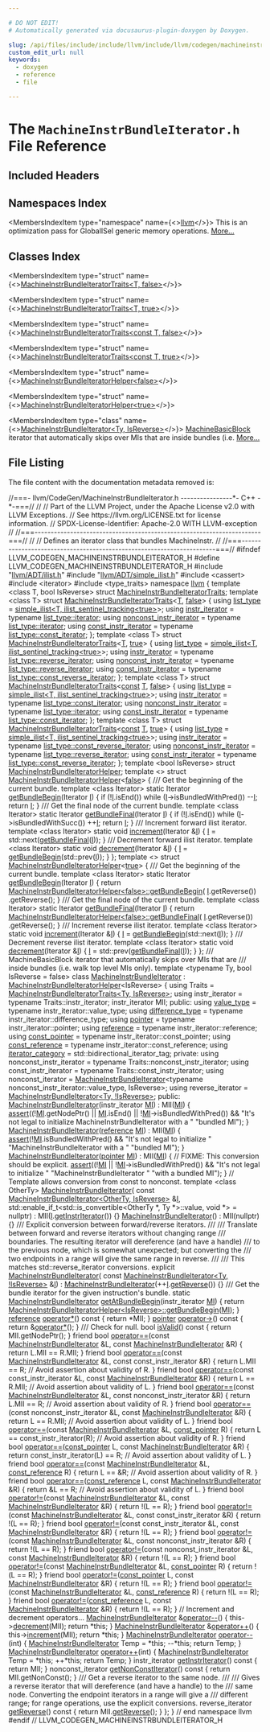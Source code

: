 ```yaml
---

# DO NOT EDIT!
# Automatically generated via docusaurus-plugin-doxygen by Doxygen.

slug: /api/files/include/include/llvm/include/llvm/codegen/machineinstrbundleiterator-h
custom_edit_url: null
keywords:
  - doxygen
  - reference
  - file

---
```





# The `MachineInstrBundleIterator.h` File Reference

<DoxygenPage pluginConfig={pluginConfig}>



## Included Headers

<IncludesList>
<IncludesListItem
  filePath="llvm/ADT/ilist.h"
  permalink="/docs/api/files/include/include/llvm/include/llvm/adt/ilist-h"
  isLocal="true" />
<IncludesListItem
  filePath="llvm/ADT/simple_ilist.h"
  permalink="/docs/api/files/include/include/llvm/include/llvm/adt/simple-ilist-h"
  isLocal="true" />
<IncludesListItem
  filePath="cassert"
  permalink=""
  isLocal="false" />
<IncludesListItem
  filePath="iterator"
  permalink=""
  isLocal="false" />
<IncludesListItem
  filePath="type_traits"
  permalink=""
  isLocal="false" />
</IncludesList>

## Namespaces Index

<MembersIndex>

<MembersIndexItem
  type="namespace"
  name={<><a href="/docs/api/namespaces/llvm">llvm</a></>}>
This is an optimization pass for GlobalISel generic memory operations. <a href="/docs/api/namespaces/llvm/#details">More...</a>
</MembersIndexItem>

</MembersIndex>

## Classes Index

<MembersIndex>

<MembersIndexItem
  type="struct"
  name={<><a href="/docs/api/structs/llvm/machineinstrbundleiteratortraits-1894ccc07fdcdbf1d7beb00bbf18f805">MachineInstrBundleIteratorTraits&lt;T, false&gt;</a></>}>
</MembersIndexItem>

<MembersIndexItem
  type="struct"
  name={<><a href="/docs/api/structs/llvm/machineinstrbundleiteratortraits-d7d249fb8bb1e1b13d21e8212052041a">MachineInstrBundleIteratorTraits&lt;T, true&gt;</a></>}>
</MembersIndexItem>

<MembersIndexItem
  type="struct"
  name={<><a href="/docs/api/structs/llvm/machineinstrbundleiteratortraits-88200eaeaaf0b3c4f49947069ae1e4fd">MachineInstrBundleIteratorTraits&lt;const T, false&gt;</a></>}>
</MembersIndexItem>

<MembersIndexItem
  type="struct"
  name={<><a href="/docs/api/structs/llvm/machineinstrbundleiteratortraits-35a5638069f0fc83b2d4d4479fb03ed2">MachineInstrBundleIteratorTraits&lt;const T, true&gt;</a></>}>
</MembersIndexItem>

<MembersIndexItem
  type="struct"
  name={<><a href="/docs/api/structs/llvm/machineinstrbundleiteratorhelper-b0fedc964c748238de2c085ed61f691c">MachineInstrBundleIteratorHelper&lt;false&gt;</a></>}>
</MembersIndexItem>

<MembersIndexItem
  type="struct"
  name={<><a href="/docs/api/structs/llvm/machineinstrbundleiteratorhelper-d4cc09ec8cf7793e85cd7a9c044686e1">MachineInstrBundleIteratorHelper&lt;true&gt;</a></>}>
</MembersIndexItem>

<MembersIndexItem
  type="class"
  name={<><a href="/docs/api/classes/llvm/machineinstrbundleiterator">MachineInstrBundleIterator&lt;Ty, IsReverse&gt;</a></>}>
<a href="/docs/api/classes/llvm/machinebasicblock">MachineBasicBlock</a> iterator that automatically skips over MIs that are inside bundles (i.e. <a href="/docs/api/classes/llvm/machineinstrbundleiterator/#details">More...</a>
</MembersIndexItem>

</MembersIndex>


## File Listing

The file content with the documentation metadata removed is:

<ProgramListing>

<Link id="l00001" /><CodeLine lineNumber="1"><Highlight kind="comment">//===- llvm/CodeGen/MachineInstrBundleIterator.h ----------------&#42;- C++ -&#42;-===//</Highlight><Highlight kind="normal"></Highlight></CodeLine>
<Link id="l00002" /><CodeLine lineNumber="2"><Highlight kind="normal"></Highlight><Highlight kind="comment">//</Highlight><Highlight kind="normal"></Highlight></CodeLine>
<Link id="l00003" /><CodeLine lineNumber="3"><Highlight kind="normal"></Highlight><Highlight kind="comment">// Part of the LLVM Project, under the Apache License v2.0 with LLVM Exceptions.</Highlight><Highlight kind="normal"></Highlight></CodeLine>
<Link id="l00004" /><CodeLine lineNumber="4"><Highlight kind="normal"></Highlight><Highlight kind="comment">// See https://llvm.org/LICENSE.txt for license information.</Highlight><Highlight kind="normal"></Highlight></CodeLine>
<Link id="l00005" /><CodeLine lineNumber="5"><Highlight kind="normal"></Highlight><Highlight kind="comment">// SPDX-License-Identifier: Apache-2.0 WITH LLVM-exception</Highlight><Highlight kind="normal"></Highlight></CodeLine>
<Link id="l00006" /><CodeLine lineNumber="6"><Highlight kind="normal"></Highlight><Highlight kind="comment">//</Highlight><Highlight kind="normal"></Highlight></CodeLine>
<Link id="l00007" /><CodeLine lineNumber="7"><Highlight kind="normal"></Highlight><Highlight kind="comment">//===----------------------------------------------------------------------===//</Highlight><Highlight kind="normal"></Highlight></CodeLine>
<Link id="l00008" /><CodeLine lineNumber="8"><Highlight kind="normal"></Highlight><Highlight kind="comment">//</Highlight><Highlight kind="normal"></Highlight></CodeLine>
<Link id="l00009" /><CodeLine lineNumber="9"><Highlight kind="normal"></Highlight><Highlight kind="comment">// Defines an iterator class that bundles MachineInstr.</Highlight><Highlight kind="normal"></Highlight></CodeLine>
<Link id="l00010" /><CodeLine lineNumber="10"><Highlight kind="normal"></Highlight><Highlight kind="comment">//</Highlight><Highlight kind="normal"></Highlight></CodeLine>
<Link id="l00011" /><CodeLine lineNumber="11"><Highlight kind="normal"></Highlight><Highlight kind="comment">//===----------------------------------------------------------------------===//</Highlight><Highlight kind="normal"></Highlight></CodeLine>
<Link id="l00012" /><CodeLine lineNumber="12"><Highlight kind="normal"></Highlight></CodeLine>
<Link id="l00013" /><CodeLine lineNumber="13"><Highlight kind="normal"></Highlight><Highlight kind="preprocessor">#ifndef LLVM&#95;CODEGEN&#95;MACHINEINSTRBUNDLEITERATOR&#95;H</Highlight><Highlight kind="normal"></Highlight></CodeLine>
<Link id="l00014" /><CodeLine lineNumber="14"><Highlight kind="normal"></Highlight><Highlight kind="preprocessor">#define LLVM&#95;CODEGEN&#95;MACHINEINSTRBUNDLEITERATOR&#95;H</Highlight><Highlight kind="normal"></Highlight></CodeLine>
<Link id="l00015" /><CodeLine lineNumber="15"><Highlight kind="normal"></Highlight></CodeLine>
<Link id="l00016" /><CodeLine lineNumber="16"><Highlight kind="normal"></Highlight><Highlight kind="preprocessor">#include &quot;<a href="/docs/api/files/include/include/llvm/include/llvm/adt/ilist-h">llvm/ADT/ilist.h</a>&quot;</Highlight><Highlight kind="normal"></Highlight></CodeLine>
<Link id="l00017" /><CodeLine lineNumber="17"><Highlight kind="normal"></Highlight><Highlight kind="preprocessor">#include &quot;<a href="/docs/api/files/include/include/llvm/include/llvm/adt/simple-ilist-h">llvm/ADT/simple&#95;ilist.h</a>&quot;</Highlight><Highlight kind="normal"></Highlight></CodeLine>
<Link id="l00018" /><CodeLine lineNumber="18"><Highlight kind="normal"></Highlight><Highlight kind="preprocessor">#include &lt;cassert&gt;</Highlight><Highlight kind="normal"></Highlight></CodeLine>
<Link id="l00019" /><CodeLine lineNumber="19"><Highlight kind="normal"></Highlight><Highlight kind="preprocessor">#include &lt;iterator&gt;</Highlight><Highlight kind="normal"></Highlight></CodeLine>
<Link id="l00020" /><CodeLine lineNumber="20"><Highlight kind="normal"></Highlight><Highlight kind="preprocessor">#include &lt;type&#95;traits&gt;</Highlight><Highlight kind="normal"></Highlight></CodeLine>
<Link id="l00021" /><CodeLine lineNumber="21"><Highlight kind="normal"></Highlight></CodeLine>
<Link id="l00022" /><CodeLine lineNumber="22"><Highlight kind="normal"></Highlight><Highlight kind="keyword">namespace </Highlight><Highlight kind="normal"><a href="/docs/api/namespaces/llvm">llvm</a> &#123;</Highlight></CodeLine>
<Link id="l00023" /><CodeLine lineNumber="23"><Highlight kind="normal"></Highlight></CodeLine>
<Link id="l00024" /><CodeLine lineNumber="24" lineLink="/docs/api/structs/llvm/machineinstrbundleiteratortraits"><Highlight kind="normal"></Highlight><Highlight kind="keyword">template</Highlight><Highlight kind="normal"> &lt;</Highlight><Highlight kind="keyword">class</Highlight><Highlight kind="normal"> T, </Highlight><Highlight kind="keywordtype">bool</Highlight><Highlight kind="normal"> IsReverse&gt; </Highlight><Highlight kind="keyword">struct </Highlight><Highlight kind="normal"><a href="/docs/api/structs/llvm/machineinstrbundleiteratortraits">MachineInstrBundleIteratorTraits</a>;</Highlight></CodeLine>
<Link id="l00025" /><CodeLine lineNumber="25" lineLink="/docs/api/structs/llvm/machineinstrbundleiteratortraits-1894ccc07fdcdbf1d7beb00bbf18f805"><Highlight kind="normal"></Highlight><Highlight kind="keyword">template</Highlight><Highlight kind="normal"> &lt;</Highlight><Highlight kind="keyword">class</Highlight><Highlight kind="normal"> T&gt; </Highlight><Highlight kind="keyword">struct </Highlight><Highlight kind="normal"><a href="/docs/api/structs/llvm/machineinstrbundleiteratortraits">MachineInstrBundleIteratorTraits</a>&lt;<a href="/docs/api/files/lib/lib/target/lib/target/mips/mips16isellowering-cpp/#a0acb682b8260ab1c60b918599864e2e5">T</a>, <a href="/docs/api/namespaces/false">false</a>&gt; &#123;</Highlight></CodeLine>
<Link id="l00026" /><CodeLine lineNumber="26" lineLink="/docs/api/structs/llvm/machineinstrbundleiteratortraits-1894ccc07fdcdbf1d7beb00bbf18f805/#a172a7dc91692a87f962a20ab150119f4"><Highlight kind="normal">  </Highlight><Highlight kind="keyword">using </Highlight><Highlight kind="normal"><a href="/docs/api/structs/llvm/machineinstrbundleiteratortraits-1894ccc07fdcdbf1d7beb00bbf18f805/#a172a7dc91692a87f962a20ab150119f4">list&#95;type</a> = <a href="/docs/api/classes/llvm/simple-ilist">simple&#95;ilist&lt;T, ilist&#95;sentinel&#95;tracking&lt;true&gt;</a>&gt;;</Highlight></CodeLine>
<Link id="l00027" /><CodeLine lineNumber="27" lineLink="/docs/api/structs/llvm/machineinstrbundleiteratortraits-1894ccc07fdcdbf1d7beb00bbf18f805/#a3de170b84f83ef2453e411350b8bb91d"><Highlight kind="normal">  </Highlight><Highlight kind="keyword">using </Highlight><Highlight kind="normal"><a href="/docs/api/structs/llvm/machineinstrbundleiteratortraits-1894ccc07fdcdbf1d7beb00bbf18f805/#a3de170b84f83ef2453e411350b8bb91d">instr&#95;iterator</a> = </Highlight><Highlight kind="keyword">typename</Highlight><Highlight kind="normal"> <a href="/docs/api/classes/llvm/simple-ilist/#aaa26237d7a40d3f5207b306d693babbd">list&#95;type::iterator</a>;</Highlight></CodeLine>
<Link id="l00028" /><CodeLine lineNumber="28" lineLink="/docs/api/structs/llvm/machineinstrbundleiteratortraits-1894ccc07fdcdbf1d7beb00bbf18f805/#a4ae89a39430717fda3b03c19caf61a4c"><Highlight kind="normal">  </Highlight><Highlight kind="keyword">using </Highlight><Highlight kind="normal"><a href="/docs/api/structs/llvm/machineinstrbundleiteratortraits-1894ccc07fdcdbf1d7beb00bbf18f805/#a4ae89a39430717fda3b03c19caf61a4c">nonconst&#95;instr&#95;iterator</a> = </Highlight><Highlight kind="keyword">typename</Highlight><Highlight kind="normal"> <a href="/docs/api/classes/llvm/simple-ilist/#aaa26237d7a40d3f5207b306d693babbd">list&#95;type::iterator</a>;</Highlight></CodeLine>
<Link id="l00029" /><CodeLine lineNumber="29" lineLink="/docs/api/structs/llvm/machineinstrbundleiteratortraits-1894ccc07fdcdbf1d7beb00bbf18f805/#ab0dc0414e379815c22e79ff9e601dc91"><Highlight kind="normal">  </Highlight><Highlight kind="keyword">using </Highlight><Highlight kind="normal"><a href="/docs/api/structs/llvm/machineinstrbundleiteratortraits-1894ccc07fdcdbf1d7beb00bbf18f805/#ab0dc0414e379815c22e79ff9e601dc91">const&#95;instr&#95;iterator</a> = </Highlight><Highlight kind="keyword">typename</Highlight><Highlight kind="normal"> <a href="/docs/api/classes/llvm/simple-ilist/#adfa153d64dea8943e434e79c1a8daf6f">list&#95;type::const&#95;iterator</a>;</Highlight></CodeLine>
<Link id="l00030" /><CodeLine lineNumber="30"><Highlight kind="normal">&#125;;</Highlight></CodeLine>
<Link id="l00031" /><CodeLine lineNumber="31" lineLink="/docs/api/structs/llvm/machineinstrbundleiteratortraits-d7d249fb8bb1e1b13d21e8212052041a"><Highlight kind="normal"></Highlight><Highlight kind="keyword">template</Highlight><Highlight kind="normal"> &lt;</Highlight><Highlight kind="keyword">class</Highlight><Highlight kind="normal"> T&gt; </Highlight><Highlight kind="keyword">struct </Highlight><Highlight kind="normal"><a href="/docs/api/structs/llvm/machineinstrbundleiteratortraits">MachineInstrBundleIteratorTraits</a>&lt;<a href="/docs/api/files/lib/lib/target/lib/target/mips/mips16isellowering-cpp/#a0acb682b8260ab1c60b918599864e2e5">T</a>, <a href="/docs/api/files/lib/lib/analysis/basicaliasanalysis-cpp/#af6d5cafbdfc5313e65d990120021a3ec">true</a>&gt; &#123;</Highlight></CodeLine>
<Link id="l00032" /><CodeLine lineNumber="32" lineLink="/docs/api/structs/llvm/machineinstrbundleiteratortraits-d7d249fb8bb1e1b13d21e8212052041a/#a69c64a3ed78ec28c3235f55b36f24f9b"><Highlight kind="normal">  </Highlight><Highlight kind="keyword">using </Highlight><Highlight kind="normal"><a href="/docs/api/structs/llvm/machineinstrbundleiteratortraits-d7d249fb8bb1e1b13d21e8212052041a/#a69c64a3ed78ec28c3235f55b36f24f9b">list&#95;type</a> = <a href="/docs/api/classes/llvm/simple-ilist">simple&#95;ilist&lt;T, ilist&#95;sentinel&#95;tracking&lt;true&gt;</a>&gt;;</Highlight></CodeLine>
<Link id="l00033" /><CodeLine lineNumber="33" lineLink="/docs/api/structs/llvm/machineinstrbundleiteratortraits-d7d249fb8bb1e1b13d21e8212052041a/#adf4f12613b67e7b95cec8e7f8037fa3f"><Highlight kind="normal">  </Highlight><Highlight kind="keyword">using </Highlight><Highlight kind="normal"><a href="/docs/api/structs/llvm/machineinstrbundleiteratortraits-d7d249fb8bb1e1b13d21e8212052041a/#adf4f12613b67e7b95cec8e7f8037fa3f">instr&#95;iterator</a> = </Highlight><Highlight kind="keyword">typename</Highlight><Highlight kind="normal"> <a href="/docs/api/classes/llvm/simple-ilist/#aa8d64379d76bba443914771d3f510547">list&#95;type::reverse&#95;iterator</a>;</Highlight></CodeLine>
<Link id="l00034" /><CodeLine lineNumber="34" lineLink="/docs/api/structs/llvm/machineinstrbundleiteratortraits-d7d249fb8bb1e1b13d21e8212052041a/#a3fdb85fcc7f0aa6328c9ac5d8239669a"><Highlight kind="normal">  </Highlight><Highlight kind="keyword">using </Highlight><Highlight kind="normal"><a href="/docs/api/structs/llvm/machineinstrbundleiteratortraits-d7d249fb8bb1e1b13d21e8212052041a/#a3fdb85fcc7f0aa6328c9ac5d8239669a">nonconst&#95;instr&#95;iterator</a> = </Highlight><Highlight kind="keyword">typename</Highlight><Highlight kind="normal"> <a href="/docs/api/classes/llvm/simple-ilist/#aa8d64379d76bba443914771d3f510547">list&#95;type::reverse&#95;iterator</a>;</Highlight></CodeLine>
<Link id="l00035" /><CodeLine lineNumber="35" lineLink="/docs/api/structs/llvm/machineinstrbundleiteratortraits-d7d249fb8bb1e1b13d21e8212052041a/#a67e55923feab6a55f5e8f09a0be12d30"><Highlight kind="normal">  </Highlight><Highlight kind="keyword">using </Highlight><Highlight kind="normal"><a href="/docs/api/structs/llvm/machineinstrbundleiteratortraits-d7d249fb8bb1e1b13d21e8212052041a/#a67e55923feab6a55f5e8f09a0be12d30">const&#95;instr&#95;iterator</a> = </Highlight><Highlight kind="keyword">typename</Highlight><Highlight kind="normal"> <a href="/docs/api/classes/llvm/simple-ilist/#a707e84629a240dd0d4866d1f3b602f37">list&#95;type::const&#95;reverse&#95;iterator</a>;</Highlight></CodeLine>
<Link id="l00036" /><CodeLine lineNumber="36"><Highlight kind="normal">&#125;;</Highlight></CodeLine>
<Link id="l00037" /><CodeLine lineNumber="37" lineLink="/docs/api/structs/llvm/machineinstrbundleiteratortraits-88200eaeaaf0b3c4f49947069ae1e4fd"><Highlight kind="normal"></Highlight><Highlight kind="keyword">template</Highlight><Highlight kind="normal"> &lt;</Highlight><Highlight kind="keyword">class</Highlight><Highlight kind="normal"> T&gt; </Highlight><Highlight kind="keyword">struct </Highlight><Highlight kind="normal"><a href="/docs/api/structs/llvm/machineinstrbundleiteratortraits">MachineInstrBundleIteratorTraits</a>&lt;<a href="/docs/api/files/lib/lib/target/lib/target/aarch64/aarch64promoteconstant-cpp/#a90f8350fecae261c25be85d38b451bff">const</a> <a href="/docs/api/files/lib/lib/target/lib/target/mips/mips16isellowering-cpp/#a0acb682b8260ab1c60b918599864e2e5">T</a>, <a href="/docs/api/namespaces/false">false</a>&gt; &#123;</Highlight></CodeLine>
<Link id="l00038" /><CodeLine lineNumber="38" lineLink="/docs/api/structs/llvm/machineinstrbundleiteratortraits-88200eaeaaf0b3c4f49947069ae1e4fd/#a4ab10a7597e7690d1e9f4c146728c3c5"><Highlight kind="normal">  </Highlight><Highlight kind="keyword">using </Highlight><Highlight kind="normal"><a href="/docs/api/structs/llvm/machineinstrbundleiteratortraits-88200eaeaaf0b3c4f49947069ae1e4fd/#a4ab10a7597e7690d1e9f4c146728c3c5">list&#95;type</a> = <a href="/docs/api/classes/llvm/simple-ilist">simple&#95;ilist&lt;T, ilist&#95;sentinel&#95;tracking&lt;true&gt;</a>&gt;;</Highlight></CodeLine>
<Link id="l00039" /><CodeLine lineNumber="39" lineLink="/docs/api/structs/llvm/machineinstrbundleiteratortraits-88200eaeaaf0b3c4f49947069ae1e4fd/#aa309335620a8ec715c9f7efcfc88377e"><Highlight kind="normal">  </Highlight><Highlight kind="keyword">using </Highlight><Highlight kind="normal"><a href="/docs/api/structs/llvm/machineinstrbundleiteratortraits-88200eaeaaf0b3c4f49947069ae1e4fd/#aa309335620a8ec715c9f7efcfc88377e">instr&#95;iterator</a> = </Highlight><Highlight kind="keyword">typename</Highlight><Highlight kind="normal"> <a href="/docs/api/classes/llvm/simple-ilist/#adfa153d64dea8943e434e79c1a8daf6f">list&#95;type::const&#95;iterator</a>;</Highlight></CodeLine>
<Link id="l00040" /><CodeLine lineNumber="40" lineLink="/docs/api/structs/llvm/machineinstrbundleiteratortraits-88200eaeaaf0b3c4f49947069ae1e4fd/#a440ade8dc2da1614763305e799b5029e"><Highlight kind="normal">  </Highlight><Highlight kind="keyword">using </Highlight><Highlight kind="normal"><a href="/docs/api/structs/llvm/machineinstrbundleiteratortraits-88200eaeaaf0b3c4f49947069ae1e4fd/#a440ade8dc2da1614763305e799b5029e">nonconst&#95;instr&#95;iterator</a> = </Highlight><Highlight kind="keyword">typename</Highlight><Highlight kind="normal"> <a href="/docs/api/classes/llvm/simple-ilist/#aaa26237d7a40d3f5207b306d693babbd">list&#95;type::iterator</a>;</Highlight></CodeLine>
<Link id="l00041" /><CodeLine lineNumber="41" lineLink="/docs/api/structs/llvm/machineinstrbundleiteratortraits-88200eaeaaf0b3c4f49947069ae1e4fd/#a49561963205dde00447cb39274ba943b"><Highlight kind="normal">  </Highlight><Highlight kind="keyword">using </Highlight><Highlight kind="normal"><a href="/docs/api/structs/llvm/machineinstrbundleiteratortraits-88200eaeaaf0b3c4f49947069ae1e4fd/#a49561963205dde00447cb39274ba943b">const&#95;instr&#95;iterator</a> = </Highlight><Highlight kind="keyword">typename</Highlight><Highlight kind="normal"> <a href="/docs/api/classes/llvm/simple-ilist/#adfa153d64dea8943e434e79c1a8daf6f">list&#95;type::const&#95;iterator</a>;</Highlight></CodeLine>
<Link id="l00042" /><CodeLine lineNumber="42"><Highlight kind="normal">&#125;;</Highlight></CodeLine>
<Link id="l00043" /><CodeLine lineNumber="43" lineLink="/docs/api/structs/llvm/machineinstrbundleiteratortraits-35a5638069f0fc83b2d4d4479fb03ed2"><Highlight kind="normal"></Highlight><Highlight kind="keyword">template</Highlight><Highlight kind="normal"> &lt;</Highlight><Highlight kind="keyword">class</Highlight><Highlight kind="normal"> T&gt; </Highlight><Highlight kind="keyword">struct </Highlight><Highlight kind="normal"><a href="/docs/api/structs/llvm/machineinstrbundleiteratortraits">MachineInstrBundleIteratorTraits</a>&lt;<a href="/docs/api/files/lib/lib/target/lib/target/aarch64/aarch64promoteconstant-cpp/#a90f8350fecae261c25be85d38b451bff">const</a> <a href="/docs/api/files/lib/lib/target/lib/target/mips/mips16isellowering-cpp/#a0acb682b8260ab1c60b918599864e2e5">T</a>, <a href="/docs/api/files/lib/lib/analysis/basicaliasanalysis-cpp/#af6d5cafbdfc5313e65d990120021a3ec">true</a>&gt; &#123;</Highlight></CodeLine>
<Link id="l00044" /><CodeLine lineNumber="44" lineLink="/docs/api/structs/llvm/machineinstrbundleiteratortraits-35a5638069f0fc83b2d4d4479fb03ed2/#a319d503b49fcdd32315b4032580d7c65"><Highlight kind="normal">  </Highlight><Highlight kind="keyword">using </Highlight><Highlight kind="normal"><a href="/docs/api/structs/llvm/machineinstrbundleiteratortraits-35a5638069f0fc83b2d4d4479fb03ed2/#a319d503b49fcdd32315b4032580d7c65">list&#95;type</a> = <a href="/docs/api/classes/llvm/simple-ilist">simple&#95;ilist&lt;T, ilist&#95;sentinel&#95;tracking&lt;true&gt;</a>&gt;;</Highlight></CodeLine>
<Link id="l00045" /><CodeLine lineNumber="45" lineLink="/docs/api/structs/llvm/machineinstrbundleiteratortraits-35a5638069f0fc83b2d4d4479fb03ed2/#adabc011b4ecefe6695c48132435e313e"><Highlight kind="normal">  </Highlight><Highlight kind="keyword">using </Highlight><Highlight kind="normal"><a href="/docs/api/structs/llvm/machineinstrbundleiteratortraits-35a5638069f0fc83b2d4d4479fb03ed2/#adabc011b4ecefe6695c48132435e313e">instr&#95;iterator</a> = </Highlight><Highlight kind="keyword">typename</Highlight><Highlight kind="normal"> <a href="/docs/api/classes/llvm/simple-ilist/#a707e84629a240dd0d4866d1f3b602f37">list&#95;type::const&#95;reverse&#95;iterator</a>;</Highlight></CodeLine>
<Link id="l00046" /><CodeLine lineNumber="46" lineLink="/docs/api/structs/llvm/machineinstrbundleiteratortraits-35a5638069f0fc83b2d4d4479fb03ed2/#a101339a34e6c5955d8e43f49a16fef9e"><Highlight kind="normal">  </Highlight><Highlight kind="keyword">using </Highlight><Highlight kind="normal"><a href="/docs/api/structs/llvm/machineinstrbundleiteratortraits-35a5638069f0fc83b2d4d4479fb03ed2/#a101339a34e6c5955d8e43f49a16fef9e">nonconst&#95;instr&#95;iterator</a> = </Highlight><Highlight kind="keyword">typename</Highlight><Highlight kind="normal"> <a href="/docs/api/classes/llvm/simple-ilist/#aa8d64379d76bba443914771d3f510547">list&#95;type::reverse&#95;iterator</a>;</Highlight></CodeLine>
<Link id="l00047" /><CodeLine lineNumber="47" lineLink="/docs/api/structs/llvm/machineinstrbundleiteratortraits-35a5638069f0fc83b2d4d4479fb03ed2/#add722a768958ae94dfd57673e95b3624"><Highlight kind="normal">  </Highlight><Highlight kind="keyword">using </Highlight><Highlight kind="normal"><a href="/docs/api/structs/llvm/machineinstrbundleiteratortraits-35a5638069f0fc83b2d4d4479fb03ed2/#add722a768958ae94dfd57673e95b3624">const&#95;instr&#95;iterator</a> = </Highlight><Highlight kind="keyword">typename</Highlight><Highlight kind="normal"> <a href="/docs/api/classes/llvm/simple-ilist/#a707e84629a240dd0d4866d1f3b602f37">list&#95;type::const&#95;reverse&#95;iterator</a>;</Highlight></CodeLine>
<Link id="l00048" /><CodeLine lineNumber="48"><Highlight kind="normal">&#125;;</Highlight></CodeLine>
<Link id="l00049" /><CodeLine lineNumber="49"><Highlight kind="normal"></Highlight></CodeLine>
<Link id="l00050" /><CodeLine lineNumber="50" lineLink="/docs/api/structs/llvm/machineinstrbundleiteratorhelper"><Highlight kind="normal"></Highlight><Highlight kind="keyword">template</Highlight><Highlight kind="normal"> &lt;</Highlight><Highlight kind="keywordtype">bool</Highlight><Highlight kind="normal"> IsReverse&gt; </Highlight><Highlight kind="keyword">struct </Highlight><Highlight kind="normal"><a href="/docs/api/structs/llvm/machineinstrbundleiteratorhelper">MachineInstrBundleIteratorHelper</a>;</Highlight></CodeLine>
<Link id="l00051" /><CodeLine lineNumber="51" lineLink="/docs/api/structs/llvm/machineinstrbundleiteratorhelper-b0fedc964c748238de2c085ed61f691c"><Highlight kind="normal"></Highlight><Highlight kind="keyword">template</Highlight><Highlight kind="normal"> &lt;&gt; </Highlight><Highlight kind="keyword">struct </Highlight><Highlight kind="normal"><a href="/docs/api/structs/llvm/machineinstrbundleiteratorhelper">MachineInstrBundleIteratorHelper</a>&lt;<a href="/docs/api/namespaces/false">false</a>&gt; &#123;</Highlight><Highlight kind="comment"></Highlight></CodeLine>
<Link id="l00052" /><CodeLine lineNumber="52"><Highlight kind="comment">  /// Get the beginning of the current bundle.</Highlight><Highlight kind="normal"></Highlight></CodeLine>
<Link id="l00053" /><CodeLine lineNumber="53" lineLink="/docs/api/structs/llvm/machineinstrbundleiteratorhelper-b0fedc964c748238de2c085ed61f691c/#a0addc89e8260904acda20f640e426282"><Highlight kind="normal">  </Highlight><Highlight kind="keyword">template</Highlight><Highlight kind="normal"> &lt;</Highlight><Highlight kind="keyword">class</Highlight><Highlight kind="normal"> Iterator&gt; </Highlight><Highlight kind="keyword">static</Highlight><Highlight kind="normal"> Iterator <a href="/docs/api/structs/llvm/machineinstrbundleiteratorhelper-b0fedc964c748238de2c085ed61f691c/#a0addc89e8260904acda20f640e426282">getBundleBegin</a>(Iterator <a href="/docs/api/files/lib/lib/support/md5-cpp/#ac0eafdc9ee161b71e7af98af736952fd">I</a>) &#123;</Highlight></CodeLine>
<Link id="l00054" /><CodeLine lineNumber="54"><Highlight kind="normal">    </Highlight><Highlight kind="keywordflow">if</Highlight><Highlight kind="normal"> (!<a href="/docs/api/files/lib/lib/support/md5-cpp/#ac0eafdc9ee161b71e7af98af736952fd">I</a>.isEnd())</Highlight></CodeLine>
<Link id="l00055" /><CodeLine lineNumber="55"><Highlight kind="normal">      </Highlight><Highlight kind="keywordflow">while</Highlight><Highlight kind="normal"> (<a href="/docs/api/files/lib/lib/support/md5-cpp/#ac0eafdc9ee161b71e7af98af736952fd">I</a>-&gt;isBundledWithPred())</Highlight></CodeLine>
<Link id="l00056" /><CodeLine lineNumber="56"><Highlight kind="normal">        --<a href="/docs/api/files/lib/lib/support/md5-cpp/#ac0eafdc9ee161b71e7af98af736952fd">I</a>;</Highlight></CodeLine>
<Link id="l00057" /><CodeLine lineNumber="57"><Highlight kind="normal">    </Highlight><Highlight kind="keywordflow">return</Highlight><Highlight kind="normal"> <a href="/docs/api/files/lib/lib/support/md5-cpp/#ac0eafdc9ee161b71e7af98af736952fd">I</a>;</Highlight></CodeLine>
<Link id="l00058" /><CodeLine lineNumber="58"><Highlight kind="normal">  &#125;</Highlight></CodeLine>
<Link id="l00059" /><CodeLine lineNumber="59"><Highlight kind="normal"></Highlight><Highlight kind="comment"></Highlight></CodeLine>
<Link id="l00060" /><CodeLine lineNumber="60"><Highlight kind="comment">  /// Get the final node of the current bundle.</Highlight><Highlight kind="normal"></Highlight></CodeLine>
<Link id="l00061" /><CodeLine lineNumber="61" lineLink="/docs/api/structs/llvm/machineinstrbundleiteratorhelper-b0fedc964c748238de2c085ed61f691c/#a3ec7bb78593083366be45bc1e4d7424c"><Highlight kind="normal">  </Highlight><Highlight kind="keyword">template</Highlight><Highlight kind="normal"> &lt;</Highlight><Highlight kind="keyword">class</Highlight><Highlight kind="normal"> Iterator&gt; </Highlight><Highlight kind="keyword">static</Highlight><Highlight kind="normal"> Iterator <a href="/docs/api/structs/llvm/machineinstrbundleiteratorhelper-b0fedc964c748238de2c085ed61f691c/#a3ec7bb78593083366be45bc1e4d7424c">getBundleFinal</a>(Iterator <a href="/docs/api/files/lib/lib/support/md5-cpp/#ac0eafdc9ee161b71e7af98af736952fd">I</a>) &#123;</Highlight></CodeLine>
<Link id="l00062" /><CodeLine lineNumber="62"><Highlight kind="normal">    </Highlight><Highlight kind="keywordflow">if</Highlight><Highlight kind="normal"> (!<a href="/docs/api/files/lib/lib/support/md5-cpp/#ac0eafdc9ee161b71e7af98af736952fd">I</a>.isEnd())</Highlight></CodeLine>
<Link id="l00063" /><CodeLine lineNumber="63"><Highlight kind="normal">      </Highlight><Highlight kind="keywordflow">while</Highlight><Highlight kind="normal"> (<a href="/docs/api/files/lib/lib/support/md5-cpp/#ac0eafdc9ee161b71e7af98af736952fd">I</a>-&gt;isBundledWithSucc())</Highlight></CodeLine>
<Link id="l00064" /><CodeLine lineNumber="64"><Highlight kind="normal">        ++<a href="/docs/api/files/lib/lib/support/md5-cpp/#ac0eafdc9ee161b71e7af98af736952fd">I</a>;</Highlight></CodeLine>
<Link id="l00065" /><CodeLine lineNumber="65"><Highlight kind="normal">    </Highlight><Highlight kind="keywordflow">return</Highlight><Highlight kind="normal"> <a href="/docs/api/files/lib/lib/support/md5-cpp/#ac0eafdc9ee161b71e7af98af736952fd">I</a>;</Highlight></CodeLine>
<Link id="l00066" /><CodeLine lineNumber="66"><Highlight kind="normal">  &#125;</Highlight></CodeLine>
<Link id="l00067" /><CodeLine lineNumber="67"><Highlight kind="normal"></Highlight><Highlight kind="comment"></Highlight></CodeLine>
<Link id="l00068" /><CodeLine lineNumber="68"><Highlight kind="comment">  /// Increment forward ilist iterator.</Highlight><Highlight kind="normal"></Highlight></CodeLine>
<Link id="l00069" /><CodeLine lineNumber="69" lineLink="/docs/api/structs/llvm/machineinstrbundleiteratorhelper-b0fedc964c748238de2c085ed61f691c/#a1bb91265ca7833ece51f7990aa588d09"><Highlight kind="normal">  </Highlight><Highlight kind="keyword">template</Highlight><Highlight kind="normal"> &lt;</Highlight><Highlight kind="keyword">class</Highlight><Highlight kind="normal"> Iterator&gt; </Highlight><Highlight kind="keyword">static</Highlight><Highlight kind="normal"> </Highlight><Highlight kind="keywordtype">void</Highlight><Highlight kind="normal"> <a href="/docs/api/structs/llvm/machineinstrbundleiteratorhelper-b0fedc964c748238de2c085ed61f691c/#a1bb91265ca7833ece51f7990aa588d09">increment</a>(Iterator &amp;<a href="/docs/api/files/lib/lib/support/md5-cpp/#ac0eafdc9ee161b71e7af98af736952fd">I</a>) &#123;</Highlight></CodeLine>
<Link id="l00070" /><CodeLine lineNumber="70"><Highlight kind="normal">    <a href="/docs/api/files/lib/lib/support/md5-cpp/#ac0eafdc9ee161b71e7af98af736952fd">I</a> = std::next(<a href="/docs/api/structs/llvm/machineinstrbundleiteratorhelper-b0fedc964c748238de2c085ed61f691c/#a3ec7bb78593083366be45bc1e4d7424c">getBundleFinal</a>(<a href="/docs/api/files/lib/lib/support/md5-cpp/#ac0eafdc9ee161b71e7af98af736952fd">I</a>));</Highlight></CodeLine>
<Link id="l00071" /><CodeLine lineNumber="71"><Highlight kind="normal">  &#125;</Highlight></CodeLine>
<Link id="l00072" /><CodeLine lineNumber="72"><Highlight kind="normal"></Highlight><Highlight kind="comment"></Highlight></CodeLine>
<Link id="l00073" /><CodeLine lineNumber="73"><Highlight kind="comment">  /// Decrement forward ilist iterator.</Highlight><Highlight kind="normal"></Highlight></CodeLine>
<Link id="l00074" /><CodeLine lineNumber="74" lineLink="/docs/api/structs/llvm/machineinstrbundleiteratorhelper-b0fedc964c748238de2c085ed61f691c/#ab48fab893a735e2bc036731a5f8f8732"><Highlight kind="normal">  </Highlight><Highlight kind="keyword">template</Highlight><Highlight kind="normal"> &lt;</Highlight><Highlight kind="keyword">class</Highlight><Highlight kind="normal"> Iterator&gt; </Highlight><Highlight kind="keyword">static</Highlight><Highlight kind="normal"> </Highlight><Highlight kind="keywordtype">void</Highlight><Highlight kind="normal"> <a href="/docs/api/structs/llvm/machineinstrbundleiteratorhelper-b0fedc964c748238de2c085ed61f691c/#ab48fab893a735e2bc036731a5f8f8732">decrement</a>(Iterator &amp;<a href="/docs/api/files/lib/lib/support/md5-cpp/#ac0eafdc9ee161b71e7af98af736952fd">I</a>) &#123;</Highlight></CodeLine>
<Link id="l00075" /><CodeLine lineNumber="75"><Highlight kind="normal">    <a href="/docs/api/files/lib/lib/support/md5-cpp/#ac0eafdc9ee161b71e7af98af736952fd">I</a> = <a href="/docs/api/structs/llvm/machineinstrbundleiteratorhelper-b0fedc964c748238de2c085ed61f691c/#a0addc89e8260904acda20f640e426282">getBundleBegin</a>(std::prev(<a href="/docs/api/files/lib/lib/support/md5-cpp/#ac0eafdc9ee161b71e7af98af736952fd">I</a>));</Highlight></CodeLine>
<Link id="l00076" /><CodeLine lineNumber="76"><Highlight kind="normal">  &#125;</Highlight></CodeLine>
<Link id="l00077" /><CodeLine lineNumber="77"><Highlight kind="normal">&#125;;</Highlight></CodeLine>
<Link id="l00078" /><CodeLine lineNumber="78"><Highlight kind="normal"></Highlight></CodeLine>
<Link id="l00079" /><CodeLine lineNumber="79" lineLink="/docs/api/structs/llvm/machineinstrbundleiteratorhelper-d4cc09ec8cf7793e85cd7a9c044686e1"><Highlight kind="normal"></Highlight><Highlight kind="keyword">template</Highlight><Highlight kind="normal"> &lt;&gt; </Highlight><Highlight kind="keyword">struct </Highlight><Highlight kind="normal"><a href="/docs/api/structs/llvm/machineinstrbundleiteratorhelper">MachineInstrBundleIteratorHelper</a>&lt;<a href="/docs/api/files/lib/lib/analysis/basicaliasanalysis-cpp/#af6d5cafbdfc5313e65d990120021a3ec">true</a>&gt; &#123;</Highlight><Highlight kind="comment"></Highlight></CodeLine>
<Link id="l00080" /><CodeLine lineNumber="80"><Highlight kind="comment">  /// Get the beginning of the current bundle.</Highlight><Highlight kind="normal"></Highlight></CodeLine>
<Link id="l00081" /><CodeLine lineNumber="81" lineLink="/docs/api/structs/llvm/machineinstrbundleiteratorhelper-d4cc09ec8cf7793e85cd7a9c044686e1/#a91db60913e883d11951e65c492d28f7d"><Highlight kind="normal">  </Highlight><Highlight kind="keyword">template</Highlight><Highlight kind="normal"> &lt;</Highlight><Highlight kind="keyword">class</Highlight><Highlight kind="normal"> Iterator&gt; </Highlight><Highlight kind="keyword">static</Highlight><Highlight kind="normal"> Iterator <a href="/docs/api/structs/llvm/machineinstrbundleiteratorhelper-d4cc09ec8cf7793e85cd7a9c044686e1/#a91db60913e883d11951e65c492d28f7d">getBundleBegin</a>(Iterator <a href="/docs/api/files/lib/lib/support/md5-cpp/#ac0eafdc9ee161b71e7af98af736952fd">I</a>) &#123;</Highlight></CodeLine>
<Link id="l00082" /><CodeLine lineNumber="82"><Highlight kind="normal">    </Highlight><Highlight kind="keywordflow">return</Highlight><Highlight kind="normal"> <a href="/docs/api/structs/llvm/machineinstrbundleiteratorhelper">MachineInstrBundleIteratorHelper&lt;false&gt;::getBundleBegin</a>(</Highlight></CodeLine>
<Link id="l00083" /><CodeLine lineNumber="83"><Highlight kind="normal">               <a href="/docs/api/files/lib/lib/support/md5-cpp/#ac0eafdc9ee161b71e7af98af736952fd">I</a>.getReverse())</Highlight></CodeLine>
<Link id="l00084" /><CodeLine lineNumber="84"><Highlight kind="normal">        .getReverse();</Highlight></CodeLine>
<Link id="l00085" /><CodeLine lineNumber="85"><Highlight kind="normal">  &#125;</Highlight></CodeLine>
<Link id="l00086" /><CodeLine lineNumber="86"><Highlight kind="normal"></Highlight><Highlight kind="comment"></Highlight></CodeLine>
<Link id="l00087" /><CodeLine lineNumber="87"><Highlight kind="comment">  /// Get the final node of the current bundle.</Highlight><Highlight kind="normal"></Highlight></CodeLine>
<Link id="l00088" /><CodeLine lineNumber="88" lineLink="/docs/api/structs/llvm/machineinstrbundleiteratorhelper-d4cc09ec8cf7793e85cd7a9c044686e1/#a35236a21eaa34852bdfe75352bb7045a"><Highlight kind="normal">  </Highlight><Highlight kind="keyword">template</Highlight><Highlight kind="normal"> &lt;</Highlight><Highlight kind="keyword">class</Highlight><Highlight kind="normal"> Iterator&gt; </Highlight><Highlight kind="keyword">static</Highlight><Highlight kind="normal"> Iterator <a href="/docs/api/structs/llvm/machineinstrbundleiteratorhelper-d4cc09ec8cf7793e85cd7a9c044686e1/#a35236a21eaa34852bdfe75352bb7045a">getBundleFinal</a>(Iterator <a href="/docs/api/files/lib/lib/support/md5-cpp/#ac0eafdc9ee161b71e7af98af736952fd">I</a>) &#123;</Highlight></CodeLine>
<Link id="l00089" /><CodeLine lineNumber="89"><Highlight kind="normal">    </Highlight><Highlight kind="keywordflow">return</Highlight><Highlight kind="normal"> <a href="/docs/api/structs/llvm/machineinstrbundleiteratorhelper">MachineInstrBundleIteratorHelper&lt;false&gt;::getBundleFinal</a>(</Highlight></CodeLine>
<Link id="l00090" /><CodeLine lineNumber="90"><Highlight kind="normal">               <a href="/docs/api/files/lib/lib/support/md5-cpp/#ac0eafdc9ee161b71e7af98af736952fd">I</a>.getReverse())</Highlight></CodeLine>
<Link id="l00091" /><CodeLine lineNumber="91"><Highlight kind="normal">        .getReverse();</Highlight></CodeLine>
<Link id="l00092" /><CodeLine lineNumber="92"><Highlight kind="normal">  &#125;</Highlight></CodeLine>
<Link id="l00093" /><CodeLine lineNumber="93"><Highlight kind="normal"></Highlight><Highlight kind="comment"></Highlight></CodeLine>
<Link id="l00094" /><CodeLine lineNumber="94"><Highlight kind="comment">  /// Increment reverse ilist iterator.</Highlight><Highlight kind="normal"></Highlight></CodeLine>
<Link id="l00095" /><CodeLine lineNumber="95" lineLink="/docs/api/structs/llvm/machineinstrbundleiteratorhelper-d4cc09ec8cf7793e85cd7a9c044686e1/#acd5638facf907df251a39b33fe108adc"><Highlight kind="normal">  </Highlight><Highlight kind="keyword">template</Highlight><Highlight kind="normal"> &lt;</Highlight><Highlight kind="keyword">class</Highlight><Highlight kind="normal"> Iterator&gt; </Highlight><Highlight kind="keyword">static</Highlight><Highlight kind="normal"> </Highlight><Highlight kind="keywordtype">void</Highlight><Highlight kind="normal"> <a href="/docs/api/structs/llvm/machineinstrbundleiteratorhelper-d4cc09ec8cf7793e85cd7a9c044686e1/#acd5638facf907df251a39b33fe108adc">increment</a>(Iterator &amp;<a href="/docs/api/files/lib/lib/support/md5-cpp/#ac0eafdc9ee161b71e7af98af736952fd">I</a>) &#123;</Highlight></CodeLine>
<Link id="l00096" /><CodeLine lineNumber="96"><Highlight kind="normal">    <a href="/docs/api/files/lib/lib/support/md5-cpp/#ac0eafdc9ee161b71e7af98af736952fd">I</a> = <a href="/docs/api/structs/llvm/machineinstrbundleiteratorhelper-d4cc09ec8cf7793e85cd7a9c044686e1/#a91db60913e883d11951e65c492d28f7d">getBundleBegin</a>(std::next(<a href="/docs/api/files/lib/lib/support/md5-cpp/#ac0eafdc9ee161b71e7af98af736952fd">I</a>));</Highlight></CodeLine>
<Link id="l00097" /><CodeLine lineNumber="97"><Highlight kind="normal">  &#125;</Highlight></CodeLine>
<Link id="l00098" /><CodeLine lineNumber="98"><Highlight kind="normal"></Highlight><Highlight kind="comment"></Highlight></CodeLine>
<Link id="l00099" /><CodeLine lineNumber="99"><Highlight kind="comment">  /// Decrement reverse ilist iterator.</Highlight><Highlight kind="normal"></Highlight></CodeLine>
<Link id="l00100" /><CodeLine lineNumber="100" lineLink="/docs/api/structs/llvm/machineinstrbundleiteratorhelper-d4cc09ec8cf7793e85cd7a9c044686e1/#aab9ce6d87b50c0d7b6211cc5d6dcec86"><Highlight kind="normal">  </Highlight><Highlight kind="keyword">template</Highlight><Highlight kind="normal"> &lt;</Highlight><Highlight kind="keyword">class</Highlight><Highlight kind="normal"> Iterator&gt; </Highlight><Highlight kind="keyword">static</Highlight><Highlight kind="normal"> </Highlight><Highlight kind="keywordtype">void</Highlight><Highlight kind="normal"> <a href="/docs/api/structs/llvm/machineinstrbundleiteratorhelper-d4cc09ec8cf7793e85cd7a9c044686e1/#aab9ce6d87b50c0d7b6211cc5d6dcec86">decrement</a>(Iterator &amp;<a href="/docs/api/files/lib/lib/support/md5-cpp/#ac0eafdc9ee161b71e7af98af736952fd">I</a>) &#123;</Highlight></CodeLine>
<Link id="l00101" /><CodeLine lineNumber="101"><Highlight kind="normal">    <a href="/docs/api/files/lib/lib/support/md5-cpp/#ac0eafdc9ee161b71e7af98af736952fd">I</a> = std::prev(<a href="/docs/api/structs/llvm/machineinstrbundleiteratorhelper-d4cc09ec8cf7793e85cd7a9c044686e1/#a35236a21eaa34852bdfe75352bb7045a">getBundleFinal</a>(<a href="/docs/api/files/lib/lib/support/md5-cpp/#ac0eafdc9ee161b71e7af98af736952fd">I</a>));</Highlight></CodeLine>
<Link id="l00102" /><CodeLine lineNumber="102"><Highlight kind="normal">  &#125;</Highlight></CodeLine>
<Link id="l00103" /><CodeLine lineNumber="103"><Highlight kind="normal">&#125;;</Highlight></CodeLine>
<Link id="l00104" /><CodeLine lineNumber="104"><Highlight kind="normal"></Highlight><Highlight kind="comment"></Highlight></CodeLine>
<Link id="l00105" /><CodeLine lineNumber="105"><Highlight kind="comment">/// MachineBasicBlock iterator that automatically skips over MIs that are</Highlight></CodeLine>
<Link id="l00106" /><CodeLine lineNumber="106"><Highlight kind="comment">/// inside bundles (i.e. walk top level MIs only).</Highlight><Highlight kind="normal"></Highlight></CodeLine>
<Link id="l00107" /><CodeLine lineNumber="107"><Highlight kind="normal"></Highlight><Highlight kind="keyword">template</Highlight><Highlight kind="normal"> &lt;</Highlight><Highlight kind="keyword">typename</Highlight><Highlight kind="normal"> Ty, </Highlight><Highlight kind="keywordtype">bool</Highlight><Highlight kind="normal"> IsReverse = false&gt;</Highlight></CodeLine>
<Link id="l00108" /><CodeLine lineNumber="108" lineLink="/docs/api/classes/llvm/machineinstrbundleiterator"><Highlight kind="normal"></Highlight><Highlight kind="keyword">class </Highlight><Highlight kind="normal"><a href="/docs/api/classes/llvm/machineinstrbundleiterator/#ace31f7cd5555f315db7a9c0c4b0518c7">MachineInstrBundleIterator</a> : <a href="/docs/api/structs/llvm/machineinstrbundleiteratorhelper">MachineInstrBundleIteratorHelper</a>&lt;IsReverse&gt; &#123;</Highlight></CodeLine>
<Link id="l00109" /><CodeLine lineNumber="109"><Highlight kind="normal">  </Highlight><Highlight kind="keyword">using </Highlight><Highlight kind="normal">Traits = <a href="/docs/api/structs/llvm/machineinstrbundleiteratortraits">MachineInstrBundleIteratorTraits&lt;Ty, IsReverse&gt;</a>;</Highlight></CodeLine>
<Link id="l00110" /><CodeLine lineNumber="110"><Highlight kind="normal">  </Highlight><Highlight kind="keyword">using </Highlight><Highlight kind="normal">instr&#95;iterator = </Highlight><Highlight kind="keyword">typename</Highlight><Highlight kind="normal"> Traits::instr&#95;iterator;</Highlight></CodeLine>
<Link id="l00111" /><CodeLine lineNumber="111"><Highlight kind="normal"></Highlight></CodeLine>
<Link id="l00112" /><CodeLine lineNumber="112"><Highlight kind="normal">  instr&#95;iterator MII;</Highlight></CodeLine>
<Link id="l00113" /><CodeLine lineNumber="113"><Highlight kind="normal"></Highlight></CodeLine>
<Link id="l00114" /><CodeLine lineNumber="114"><Highlight kind="normal"></Highlight><Highlight kind="keyword">public</Highlight><Highlight kind="normal">:</Highlight></CodeLine>
<Link id="l00115" /><CodeLine lineNumber="115" lineLink="/docs/api/classes/llvm/machineinstrbundleiterator/#a4d3fdff244faf088f0a0d0c4e9d2c2af"><Highlight kind="normal">  </Highlight><Highlight kind="keyword">using </Highlight><Highlight kind="normal"><a href="/docs/api/classes/llvm/machineinstrbundleiterator/#a4d3fdff244faf088f0a0d0c4e9d2c2af">value&#95;type</a> = </Highlight><Highlight kind="keyword">typename</Highlight><Highlight kind="normal"> instr&#95;iterator::value&#95;type;</Highlight></CodeLine>
<Link id="l00116" /><CodeLine lineNumber="116" lineLink="/docs/api/classes/llvm/machineinstrbundleiterator/#a16610eead5007c9eb7b5c5cbc3dc4aea"><Highlight kind="normal">  </Highlight><Highlight kind="keyword">using </Highlight><Highlight kind="normal"><a href="/docs/api/classes/llvm/machineinstrbundleiterator/#a16610eead5007c9eb7b5c5cbc3dc4aea">difference&#95;type</a> = </Highlight><Highlight kind="keyword">typename</Highlight><Highlight kind="normal"> instr&#95;iterator::difference&#95;type;</Highlight></CodeLine>
<Link id="l00117" /><CodeLine lineNumber="117" lineLink="/docs/api/classes/llvm/machineinstrbundleiterator/#a7a2d7426aea5088a06376e90d0db5e0a"><Highlight kind="normal">  </Highlight><Highlight kind="keyword">using </Highlight><Highlight kind="normal"><a href="/docs/api/classes/llvm/machineinstrbundleiterator/#a7a2d7426aea5088a06376e90d0db5e0a">pointer</a> = </Highlight><Highlight kind="keyword">typename</Highlight><Highlight kind="normal"> instr&#95;iterator::pointer;</Highlight></CodeLine>
<Link id="l00118" /><CodeLine lineNumber="118" lineLink="/docs/api/classes/llvm/machineinstrbundleiterator/#acce4a7fe1f371a035c79c279f5b06ac7"><Highlight kind="normal">  </Highlight><Highlight kind="keyword">using </Highlight><Highlight kind="normal"><a href="/docs/api/classes/llvm/machineinstrbundleiterator/#acce4a7fe1f371a035c79c279f5b06ac7">reference</a> = </Highlight><Highlight kind="keyword">typename</Highlight><Highlight kind="normal"> instr&#95;iterator::reference;</Highlight></CodeLine>
<Link id="l00119" /><CodeLine lineNumber="119" lineLink="/docs/api/classes/llvm/machineinstrbundleiterator/#aa8f3cc94ab1afbbe53039dc4c9e4cc66"><Highlight kind="normal">  </Highlight><Highlight kind="keyword">using </Highlight><Highlight kind="normal"><a href="/docs/api/classes/llvm/machineinstrbundleiterator/#aa8f3cc94ab1afbbe53039dc4c9e4cc66">const&#95;pointer</a> = </Highlight><Highlight kind="keyword">typename</Highlight><Highlight kind="normal"> instr&#95;iterator::const&#95;pointer;</Highlight></CodeLine>
<Link id="l00120" /><CodeLine lineNumber="120" lineLink="/docs/api/classes/llvm/machineinstrbundleiterator/#ae6a51218d31d1ea9d45cb8d249f11d46"><Highlight kind="normal">  </Highlight><Highlight kind="keyword">using </Highlight><Highlight kind="normal"><a href="/docs/api/classes/llvm/machineinstrbundleiterator/#ae6a51218d31d1ea9d45cb8d249f11d46">const&#95;reference</a> = </Highlight><Highlight kind="keyword">typename</Highlight><Highlight kind="normal"> instr&#95;iterator::const&#95;reference;</Highlight></CodeLine>
<Link id="l00121" /><CodeLine lineNumber="121" lineLink="/docs/api/classes/llvm/machineinstrbundleiterator/#a956e6e782d73415c0d16facc081572c8"><Highlight kind="normal">  </Highlight><Highlight kind="keyword">using </Highlight><Highlight kind="normal"><a href="/docs/api/classes/llvm/machineinstrbundleiterator/#a956e6e782d73415c0d16facc081572c8">iterator&#95;category</a> = std::bidirectional&#95;iterator&#95;tag;</Highlight></CodeLine>
<Link id="l00122" /><CodeLine lineNumber="122"><Highlight kind="normal"></Highlight></CodeLine>
<Link id="l00123" /><CodeLine lineNumber="123"><Highlight kind="normal"></Highlight><Highlight kind="keyword">private</Highlight><Highlight kind="normal">:</Highlight></CodeLine>
<Link id="l00124" /><CodeLine lineNumber="124"><Highlight kind="normal">  </Highlight><Highlight kind="keyword">using </Highlight><Highlight kind="normal">nonconst&#95;instr&#95;iterator = </Highlight><Highlight kind="keyword">typename</Highlight><Highlight kind="normal"> Traits::nonconst&#95;instr&#95;iterator;</Highlight></CodeLine>
<Link id="l00125" /><CodeLine lineNumber="125"><Highlight kind="normal">  </Highlight><Highlight kind="keyword">using </Highlight><Highlight kind="normal">const&#95;instr&#95;iterator = </Highlight><Highlight kind="keyword">typename</Highlight><Highlight kind="normal"> Traits::const&#95;instr&#95;iterator;</Highlight></CodeLine>
<Link id="l00126" /><CodeLine lineNumber="126"><Highlight kind="normal">  </Highlight><Highlight kind="keyword">using </Highlight><Highlight kind="normal">nonconst&#95;iterator =</Highlight></CodeLine>
<Link id="l00127" /><CodeLine lineNumber="127"><Highlight kind="normal">      <a href="/docs/api/classes/llvm/machineinstrbundleiterator/#ace31f7cd5555f315db7a9c0c4b0518c7">MachineInstrBundleIterator</a>&lt;</Highlight><Highlight kind="keyword">typename</Highlight><Highlight kind="normal"> nonconst&#95;instr&#95;iterator::value&#95;type,</Highlight></CodeLine>
<Link id="l00128" /><CodeLine lineNumber="128"><Highlight kind="normal">                                 IsReverse&gt;;</Highlight></CodeLine>
<Link id="l00129" /><CodeLine lineNumber="129"><Highlight kind="normal">  </Highlight><Highlight kind="keyword">using </Highlight><Highlight kind="normal">reverse&#95;iterator = <a href="/docs/api/classes/llvm/machineinstrbundleiterator/#ace31f7cd5555f315db7a9c0c4b0518c7">MachineInstrBundleIterator&lt;Ty, !IsReverse&gt;</a>;</Highlight></CodeLine>
<Link id="l00130" /><CodeLine lineNumber="130"><Highlight kind="normal"></Highlight></CodeLine>
<Link id="l00131" /><CodeLine lineNumber="131"><Highlight kind="normal"></Highlight><Highlight kind="keyword">public</Highlight><Highlight kind="normal">:</Highlight></CodeLine>
<Link id="l00132" /><CodeLine lineNumber="132" lineLink="/docs/api/classes/llvm/machineinstrbundleiterator/#ace31f7cd5555f315db7a9c0c4b0518c7"><Highlight kind="normal">  <a href="/docs/api/classes/llvm/machineinstrbundleiterator/#ace31f7cd5555f315db7a9c0c4b0518c7">MachineInstrBundleIterator</a>(instr&#95;iterator <a href="/docs/api/files/lib/lib/codegen/lib/codegen/globalisel/irtranslator-cpp/#abe44dfdea65b4f7e11e0a608ab708b76">MI</a>) : MII(<a href="/docs/api/files/lib/lib/codegen/lib/codegen/globalisel/irtranslator-cpp/#abe44dfdea65b4f7e11e0a608ab708b76">MI</a>) &#123;</Highlight></CodeLine>
<Link id="l00133" /><CodeLine lineNumber="133"><Highlight kind="normal">    <a href="/docs/api/files/lib/lib/target/lib/target/amdgpu/silowercontrolflow-cpp/#a4868c5d81c5ccc98c47aeab6244346a0">assert</a>((!<a href="/docs/api/files/lib/lib/codegen/lib/codegen/globalisel/irtranslator-cpp/#abe44dfdea65b4f7e11e0a608ab708b76">MI</a>.getNodePtr() || <a href="/docs/api/files/lib/lib/codegen/lib/codegen/globalisel/irtranslator-cpp/#abe44dfdea65b4f7e11e0a608ab708b76">MI</a>.isEnd() || !<a href="/docs/api/files/lib/lib/codegen/lib/codegen/globalisel/irtranslator-cpp/#abe44dfdea65b4f7e11e0a608ab708b76">MI</a>-&gt;isBundledWithPred()) &amp;&amp;</Highlight></CodeLine>
<Link id="l00134" /><CodeLine lineNumber="134"><Highlight kind="normal">           </Highlight><Highlight kind="stringliteral">&quot;It&#39;s not legal to initialize MachineInstrBundleIterator with a &quot;</Highlight><Highlight kind="normal"></Highlight></CodeLine>
<Link id="l00135" /><CodeLine lineNumber="135"><Highlight kind="normal">           </Highlight><Highlight kind="stringliteral">&quot;bundled MI&quot;</Highlight><Highlight kind="normal">);</Highlight></CodeLine>
<Link id="l00136" /><CodeLine lineNumber="136"><Highlight kind="normal">  &#125;</Highlight></CodeLine>
<Link id="l00137" /><CodeLine lineNumber="137"><Highlight kind="normal"></Highlight></CodeLine>
<Link id="l00138" /><CodeLine lineNumber="138" lineLink="/docs/api/classes/llvm/machineinstrbundleiterator/#a8a0bb3357c156415afd857389c69ca9b"><Highlight kind="normal">  <a href="/docs/api/classes/llvm/machineinstrbundleiterator/#a8a0bb3357c156415afd857389c69ca9b">MachineInstrBundleIterator</a>(<a href="/docs/api/classes/llvm/machineinstrbundleiterator/#acce4a7fe1f371a035c79c279f5b06ac7">reference</a> <a href="/docs/api/files/lib/lib/codegen/lib/codegen/globalisel/irtranslator-cpp/#abe44dfdea65b4f7e11e0a608ab708b76">MI</a>) : MII(<a href="/docs/api/files/lib/lib/codegen/lib/codegen/globalisel/irtranslator-cpp/#abe44dfdea65b4f7e11e0a608ab708b76">MI</a>) &#123;</Highlight></CodeLine>
<Link id="l00139" /><CodeLine lineNumber="139"><Highlight kind="normal">    <a href="/docs/api/files/lib/lib/target/lib/target/amdgpu/silowercontrolflow-cpp/#a4868c5d81c5ccc98c47aeab6244346a0">assert</a>(!<a href="/docs/api/files/lib/lib/codegen/lib/codegen/globalisel/irtranslator-cpp/#abe44dfdea65b4f7e11e0a608ab708b76">MI</a>.isBundledWithPred() &amp;&amp; </Highlight><Highlight kind="stringliteral">&quot;It&#39;s not legal to initialize &quot;</Highlight><Highlight kind="normal"></Highlight></CodeLine>
<Link id="l00140" /><CodeLine lineNumber="140"><Highlight kind="normal">                                      </Highlight><Highlight kind="stringliteral">&quot;MachineInstrBundleIterator with a &quot;</Highlight><Highlight kind="normal"></Highlight></CodeLine>
<Link id="l00141" /><CodeLine lineNumber="141"><Highlight kind="normal">                                      </Highlight><Highlight kind="stringliteral">&quot;bundled MI&quot;</Highlight><Highlight kind="normal">);</Highlight></CodeLine>
<Link id="l00142" /><CodeLine lineNumber="142"><Highlight kind="normal">  &#125;</Highlight></CodeLine>
<Link id="l00143" /><CodeLine lineNumber="143"><Highlight kind="normal"></Highlight></CodeLine>
<Link id="l00144" /><CodeLine lineNumber="144" lineLink="/docs/api/classes/llvm/machineinstrbundleiterator/#a165f8b572dd9ea3e730dccbaeacb85da"><Highlight kind="normal">  <a href="/docs/api/classes/llvm/machineinstrbundleiterator/#a165f8b572dd9ea3e730dccbaeacb85da">MachineInstrBundleIterator</a>(<a href="/docs/api/classes/llvm/machineinstrbundleiterator/#a7a2d7426aea5088a06376e90d0db5e0a">pointer</a> <a href="/docs/api/files/lib/lib/codegen/lib/codegen/globalisel/irtranslator-cpp/#abe44dfdea65b4f7e11e0a608ab708b76">MI</a>) : MII(<a href="/docs/api/files/lib/lib/codegen/lib/codegen/globalisel/irtranslator-cpp/#abe44dfdea65b4f7e11e0a608ab708b76">MI</a>) &#123;</Highlight></CodeLine>
<Link id="l00145" /><CodeLine lineNumber="145"><Highlight kind="normal">    </Highlight><Highlight kind="comment">// FIXME: This conversion should be explicit.</Highlight><Highlight kind="normal"></Highlight></CodeLine>
<Link id="l00146" /><CodeLine lineNumber="146"><Highlight kind="normal">    <a href="/docs/api/files/lib/lib/target/lib/target/amdgpu/silowercontrolflow-cpp/#a4868c5d81c5ccc98c47aeab6244346a0">assert</a>((!<a href="/docs/api/files/lib/lib/codegen/lib/codegen/globalisel/irtranslator-cpp/#abe44dfdea65b4f7e11e0a608ab708b76">MI</a> || !<a href="/docs/api/files/lib/lib/codegen/lib/codegen/globalisel/irtranslator-cpp/#abe44dfdea65b4f7e11e0a608ab708b76">MI</a>-&gt;isBundledWithPred()) &amp;&amp; </Highlight><Highlight kind="stringliteral">&quot;It&#39;s not legal to initialize &quot;</Highlight><Highlight kind="normal"></Highlight></CodeLine>
<Link id="l00147" /><CodeLine lineNumber="147"><Highlight kind="normal">                                                </Highlight><Highlight kind="stringliteral">&quot;MachineInstrBundleIterator &quot;</Highlight><Highlight kind="normal"></Highlight></CodeLine>
<Link id="l00148" /><CodeLine lineNumber="148"><Highlight kind="normal">                                                </Highlight><Highlight kind="stringliteral">&quot;with a bundled MI&quot;</Highlight><Highlight kind="normal">);</Highlight></CodeLine>
<Link id="l00149" /><CodeLine lineNumber="149"><Highlight kind="normal">  &#125;</Highlight></CodeLine>
<Link id="l00150" /><CodeLine lineNumber="150"><Highlight kind="normal"></Highlight></CodeLine>
<Link id="l00151" /><CodeLine lineNumber="151"><Highlight kind="normal">  </Highlight><Highlight kind="comment">// Template allows conversion from const to nonconst.</Highlight><Highlight kind="normal"></Highlight></CodeLine>
<Link id="l00152" /><CodeLine lineNumber="152"><Highlight kind="normal">  </Highlight><Highlight kind="keyword">template</Highlight><Highlight kind="normal"> &lt;</Highlight><Highlight kind="keyword">class</Highlight><Highlight kind="normal"> OtherTy&gt;</Highlight></CodeLine>
<Link id="l00153" /><CodeLine lineNumber="153" lineLink="/docs/api/classes/llvm/machineinstrbundleiterator/#a46b0d1a299155b3e9c6a7e3d66af826e"><Highlight kind="normal">  <a href="/docs/api/classes/llvm/machineinstrbundleiterator/#a46b0d1a299155b3e9c6a7e3d66af826e">MachineInstrBundleIterator</a>(</Highlight></CodeLine>
<Link id="l00154" /><CodeLine lineNumber="154"><Highlight kind="normal">      </Highlight><Highlight kind="keyword">const</Highlight><Highlight kind="normal"> <a href="/docs/api/classes/llvm/machineinstrbundleiterator/#ace31f7cd5555f315db7a9c0c4b0518c7">MachineInstrBundleIterator&lt;OtherTy, IsReverse&gt;</a> &amp;<a href="/docs/api/files/lib/lib/support/md5-cpp/#ac0eafdc9ee161b71e7af98af736952fd">I</a>,</Highlight></CodeLine>
<Link id="l00155" /><CodeLine lineNumber="155"><Highlight kind="normal">      std::enable&#95;if&#95;t&lt;std::is&#95;convertible&lt;OtherTy &#42;, Ty &#42;&gt;::value, </Highlight><Highlight kind="keywordtype">void</Highlight><Highlight kind="normal"> &#42;&gt; =</Highlight></CodeLine>
<Link id="l00156" /><CodeLine lineNumber="156"><Highlight kind="normal">          </Highlight><Highlight kind="keyword">nullptr</Highlight><Highlight kind="normal">)</Highlight></CodeLine>
<Link id="l00157" /><CodeLine lineNumber="157"><Highlight kind="normal">      : MII(<a href="/docs/api/files/lib/lib/support/md5-cpp/#ac0eafdc9ee161b71e7af98af736952fd">I</a>.<a href="/docs/api/classes/llvm/machineinstrbundleiterator/#a897c4661275324674e38c41a52e7fc88">getInstrIterator</a>()) &#123;&#125;</Highlight></CodeLine>
<Link id="l00158" /><CodeLine lineNumber="158"><Highlight kind="normal"></Highlight></CodeLine>
<Link id="l00159" /><CodeLine lineNumber="159" lineLink="/docs/api/classes/llvm/machineinstrbundleiterator/#ae290667d37d018b8640f270a8c936cfb"><Highlight kind="normal">  <a href="/docs/api/classes/llvm/machineinstrbundleiterator/#ae290667d37d018b8640f270a8c936cfb">MachineInstrBundleIterator</a>() : MII(nullptr) &#123;&#125;</Highlight></CodeLine>
<Link id="l00160" /><CodeLine lineNumber="160"><Highlight kind="normal"></Highlight><Highlight kind="comment"></Highlight></CodeLine>
<Link id="l00161" /><CodeLine lineNumber="161"><Highlight kind="comment">  /// Explicit conversion between forward/reverse iterators.</Highlight></CodeLine>
<Link id="l00162" /><CodeLine lineNumber="162"><Highlight kind="comment">  ///</Highlight></CodeLine>
<Link id="l00163" /><CodeLine lineNumber="163"><Highlight kind="comment">  /// Translate between forward and reverse iterators without changing range</Highlight></CodeLine>
<Link id="l00164" /><CodeLine lineNumber="164"><Highlight kind="comment">  /// boundaries.  The resulting iterator will dereference (and have a handle)</Highlight></CodeLine>
<Link id="l00165" /><CodeLine lineNumber="165"><Highlight kind="comment">  /// to the previous node, which is somewhat unexpected; but converting the</Highlight></CodeLine>
<Link id="l00166" /><CodeLine lineNumber="166"><Highlight kind="comment">  /// two endpoints in a range will give the same range in reverse.</Highlight></CodeLine>
<Link id="l00167" /><CodeLine lineNumber="167"><Highlight kind="comment">  ///</Highlight></CodeLine>
<Link id="l00168" /><CodeLine lineNumber="168"><Highlight kind="comment">  /// This matches std::reverse&#95;iterator conversions.</Highlight><Highlight kind="normal"></Highlight></CodeLine>
<Link id="l00169" /><CodeLine lineNumber="169" lineLink="/docs/api/classes/llvm/machineinstrbundleiterator/#aac0870167caa44d584c9ff6710deb7c0"><Highlight kind="normal">  </Highlight><Highlight kind="keyword">explicit</Highlight><Highlight kind="normal"> <a href="/docs/api/classes/llvm/machineinstrbundleiterator/#aac0870167caa44d584c9ff6710deb7c0">MachineInstrBundleIterator</a>(</Highlight></CodeLine>
<Link id="l00170" /><CodeLine lineNumber="170"><Highlight kind="normal">      </Highlight><Highlight kind="keyword">const</Highlight><Highlight kind="normal"> <a href="/docs/api/classes/llvm/machineinstrbundleiterator/#ace31f7cd5555f315db7a9c0c4b0518c7">MachineInstrBundleIterator&lt;Ty, !IsReverse&gt;</a> &amp;<a href="/docs/api/files/lib/lib/support/md5-cpp/#ac0eafdc9ee161b71e7af98af736952fd">I</a>)</Highlight></CodeLine>
<Link id="l00171" /><CodeLine lineNumber="171"><Highlight kind="normal">      : <a href="/docs/api/classes/llvm/machineinstrbundleiterator/#ace31f7cd5555f315db7a9c0c4b0518c7">MachineInstrBundleIterator</a>(++<a href="/docs/api/files/lib/lib/support/md5-cpp/#ac0eafdc9ee161b71e7af98af736952fd">I</a>.<a href="/docs/api/classes/llvm/machineinstrbundleiterator/#a13dd64c40d9f175e578ade3ef60ea351">getReverse</a>()) &#123;&#125;</Highlight></CodeLine>
<Link id="l00172" /><CodeLine lineNumber="172"><Highlight kind="normal"></Highlight><Highlight kind="comment"></Highlight></CodeLine>
<Link id="l00173" /><CodeLine lineNumber="173"><Highlight kind="comment">  /// Get the bundle iterator for the given instruction&#39;s bundle.</Highlight><Highlight kind="normal"></Highlight></CodeLine>
<Link id="l00174" /><CodeLine lineNumber="174" lineLink="/docs/api/classes/llvm/machineinstrbundleiterator/#aabd8ceec6157d122511b36eb7bcbe75a"><Highlight kind="normal">  </Highlight><Highlight kind="keyword">static</Highlight><Highlight kind="normal"> <a href="/docs/api/classes/llvm/machineinstrbundleiterator/#ace31f7cd5555f315db7a9c0c4b0518c7">MachineInstrBundleIterator</a> <a href="/docs/api/classes/llvm/machineinstrbundleiterator/#aabd8ceec6157d122511b36eb7bcbe75a">getAtBundleBegin</a>(instr&#95;iterator <a href="/docs/api/files/lib/lib/codegen/lib/codegen/globalisel/irtranslator-cpp/#abe44dfdea65b4f7e11e0a608ab708b76">MI</a>) &#123;</Highlight></CodeLine>
<Link id="l00175" /><CodeLine lineNumber="175"><Highlight kind="normal">    </Highlight><Highlight kind="keywordflow">return</Highlight><Highlight kind="normal"> <a href="/docs/api/structs/llvm/machineinstrbundleiteratorhelper">MachineInstrBundleIteratorHelper&lt;IsReverse&gt;::getBundleBegin</a>(<a href="/docs/api/files/lib/lib/codegen/lib/codegen/globalisel/irtranslator-cpp/#abe44dfdea65b4f7e11e0a608ab708b76">MI</a>);</Highlight></CodeLine>
<Link id="l00176" /><CodeLine lineNumber="176"><Highlight kind="normal">  &#125;</Highlight></CodeLine>
<Link id="l00177" /><CodeLine lineNumber="177"><Highlight kind="normal"></Highlight></CodeLine>
<Link id="l00178" /><CodeLine lineNumber="178" lineLink="/docs/api/classes/llvm/machineinstrbundleiterator/#ac031aa5008d9a5a7fa0bc83042c1a07a"><Highlight kind="normal">  <a href="/docs/api/classes/llvm/machineinstrbundleiterator/#acce4a7fe1f371a035c79c279f5b06ac7">reference</a> <a href="/docs/api/classes/llvm/machineinstrbundleiterator/#ac031aa5008d9a5a7fa0bc83042c1a07a">operator&#42;</a>()</Highlight><Highlight kind="keyword"> const </Highlight><Highlight kind="normal">&#123; </Highlight><Highlight kind="keywordflow">return</Highlight><Highlight kind="normal"> &#42;MII; &#125;</Highlight></CodeLine>
<Link id="l00179" /><CodeLine lineNumber="179" lineLink="/docs/api/classes/llvm/machineinstrbundleiterator/#aefbab7dab5da50f2393900f3a358a24e"><Highlight kind="normal">  <a href="/docs/api/classes/llvm/machineinstrbundleiterator/#a7a2d7426aea5088a06376e90d0db5e0a">pointer</a> <a href="/docs/api/classes/llvm/machineinstrbundleiterator/#aefbab7dab5da50f2393900f3a358a24e">operator-&gt;</a>()</Highlight><Highlight kind="keyword"> const </Highlight><Highlight kind="normal">&#123; </Highlight><Highlight kind="keywordflow">return</Highlight><Highlight kind="normal"> &amp;<a href="/docs/api/classes/llvm/machineinstrbundleiterator/#ac031aa5008d9a5a7fa0bc83042c1a07a">operator&#42;</a>(); &#125;</Highlight></CodeLine>
<Link id="l00180" /><CodeLine lineNumber="180"><Highlight kind="normal"></Highlight><Highlight kind="comment"></Highlight></CodeLine>
<Link id="l00181" /><CodeLine lineNumber="181"><Highlight kind="comment">  /// Check for null.</Highlight><Highlight kind="normal"></Highlight></CodeLine>
<Link id="l00182" /><CodeLine lineNumber="182" lineLink="/docs/api/classes/llvm/machineinstrbundleiterator/#afe3ee36f6aca62112653805a6040870c"><Highlight kind="normal">  </Highlight><Highlight kind="keywordtype">bool</Highlight><Highlight kind="normal"> <a href="/docs/api/classes/llvm/machineinstrbundleiterator/#afe3ee36f6aca62112653805a6040870c">isValid</a>()</Highlight><Highlight kind="keyword"> const </Highlight><Highlight kind="normal">&#123; </Highlight><Highlight kind="keywordflow">return</Highlight><Highlight kind="normal"> MII.getNodePtr(); &#125;</Highlight></CodeLine>
<Link id="l00183" /><CodeLine lineNumber="183"><Highlight kind="normal"></Highlight></CodeLine>
<Link id="l00184" /><CodeLine lineNumber="184" lineLink="/docs/api/classes/llvm/machineinstrbundleiterator/#a472f6c15c1c32f0c215b1af0435cbb01"><Highlight kind="normal">  </Highlight><Highlight kind="keyword">friend</Highlight><Highlight kind="normal"> </Highlight><Highlight kind="keywordtype">bool</Highlight><Highlight kind="normal"> <a href="/docs/api/classes/llvm/machineinstrbundleiterator/#a472f6c15c1c32f0c215b1af0435cbb01">operator==</a>(</Highlight><Highlight kind="keyword">const</Highlight><Highlight kind="normal"> <a href="/docs/api/classes/llvm/machineinstrbundleiterator/#ace31f7cd5555f315db7a9c0c4b0518c7">MachineInstrBundleIterator</a> &amp;L,</Highlight></CodeLine>
<Link id="l00185" /><CodeLine lineNumber="185"><Highlight kind="normal">                         </Highlight><Highlight kind="keyword">const</Highlight><Highlight kind="normal"> <a href="/docs/api/classes/llvm/machineinstrbundleiterator/#ace31f7cd5555f315db7a9c0c4b0518c7">MachineInstrBundleIterator</a> &amp;R) &#123;</Highlight></CodeLine>
<Link id="l00186" /><CodeLine lineNumber="186"><Highlight kind="normal">    </Highlight><Highlight kind="keywordflow">return</Highlight><Highlight kind="normal"> L.MII == R.MII;</Highlight></CodeLine>
<Link id="l00187" /><CodeLine lineNumber="187"><Highlight kind="normal">  &#125;</Highlight></CodeLine>
<Link id="l00188" /><CodeLine lineNumber="188" lineLink="/docs/api/classes/llvm/machineinstrbundleiterator/#a4b87f6befcfe31f00dcddd7c98fb6611"><Highlight kind="normal">  </Highlight><Highlight kind="keyword">friend</Highlight><Highlight kind="normal"> </Highlight><Highlight kind="keywordtype">bool</Highlight><Highlight kind="normal"> <a href="/docs/api/classes/llvm/machineinstrbundleiterator/#a4b87f6befcfe31f00dcddd7c98fb6611">operator==</a>(</Highlight><Highlight kind="keyword">const</Highlight><Highlight kind="normal"> <a href="/docs/api/classes/llvm/machineinstrbundleiterator/#ace31f7cd5555f315db7a9c0c4b0518c7">MachineInstrBundleIterator</a> &amp;L,</Highlight></CodeLine>
<Link id="l00189" /><CodeLine lineNumber="189"><Highlight kind="normal">                         </Highlight><Highlight kind="keyword">const</Highlight><Highlight kind="normal"> const&#95;instr&#95;iterator &amp;R) &#123;</Highlight></CodeLine>
<Link id="l00190" /><CodeLine lineNumber="190"><Highlight kind="normal">    </Highlight><Highlight kind="keywordflow">return</Highlight><Highlight kind="normal"> L.MII == R; </Highlight><Highlight kind="comment">// Avoid assertion about validity of R.</Highlight><Highlight kind="normal"></Highlight></CodeLine>
<Link id="l00191" /><CodeLine lineNumber="191"><Highlight kind="normal">  &#125;</Highlight></CodeLine>
<Link id="l00192" /><CodeLine lineNumber="192" lineLink="/docs/api/classes/llvm/machineinstrbundleiterator/#a11164efe5ec6160c3d714095d593ab3e"><Highlight kind="normal">  </Highlight><Highlight kind="keyword">friend</Highlight><Highlight kind="normal"> </Highlight><Highlight kind="keywordtype">bool</Highlight><Highlight kind="normal"> <a href="/docs/api/classes/llvm/machineinstrbundleiterator/#a11164efe5ec6160c3d714095d593ab3e">operator==</a>(</Highlight><Highlight kind="keyword">const</Highlight><Highlight kind="normal"> const&#95;instr&#95;iterator &amp;L,</Highlight></CodeLine>
<Link id="l00193" /><CodeLine lineNumber="193"><Highlight kind="normal">                         </Highlight><Highlight kind="keyword">const</Highlight><Highlight kind="normal"> <a href="/docs/api/classes/llvm/machineinstrbundleiterator/#ace31f7cd5555f315db7a9c0c4b0518c7">MachineInstrBundleIterator</a> &amp;R) &#123;</Highlight></CodeLine>
<Link id="l00194" /><CodeLine lineNumber="194"><Highlight kind="normal">    </Highlight><Highlight kind="keywordflow">return</Highlight><Highlight kind="normal"> L == R.MII; </Highlight><Highlight kind="comment">// Avoid assertion about validity of L.</Highlight><Highlight kind="normal"></Highlight></CodeLine>
<Link id="l00195" /><CodeLine lineNumber="195"><Highlight kind="normal">  &#125;</Highlight></CodeLine>
<Link id="l00196" /><CodeLine lineNumber="196" lineLink="/docs/api/classes/llvm/machineinstrbundleiterator/#a26348fe1614295b80152b49e99ee36c3"><Highlight kind="normal">  </Highlight><Highlight kind="keyword">friend</Highlight><Highlight kind="normal"> </Highlight><Highlight kind="keywordtype">bool</Highlight><Highlight kind="normal"> <a href="/docs/api/classes/llvm/machineinstrbundleiterator/#a26348fe1614295b80152b49e99ee36c3">operator==</a>(</Highlight><Highlight kind="keyword">const</Highlight><Highlight kind="normal"> <a href="/docs/api/classes/llvm/machineinstrbundleiterator/#ace31f7cd5555f315db7a9c0c4b0518c7">MachineInstrBundleIterator</a> &amp;L,</Highlight></CodeLine>
<Link id="l00197" /><CodeLine lineNumber="197"><Highlight kind="normal">                         </Highlight><Highlight kind="keyword">const</Highlight><Highlight kind="normal"> nonconst&#95;instr&#95;iterator &amp;R) &#123;</Highlight></CodeLine>
<Link id="l00198" /><CodeLine lineNumber="198"><Highlight kind="normal">    </Highlight><Highlight kind="keywordflow">return</Highlight><Highlight kind="normal"> L.MII == R; </Highlight><Highlight kind="comment">// Avoid assertion about validity of R.</Highlight><Highlight kind="normal"></Highlight></CodeLine>
<Link id="l00199" /><CodeLine lineNumber="199"><Highlight kind="normal">  &#125;</Highlight></CodeLine>
<Link id="l00200" /><CodeLine lineNumber="200" lineLink="/docs/api/classes/llvm/machineinstrbundleiterator/#a10d7fa70815c027e925dbcf28634858b"><Highlight kind="normal">  </Highlight><Highlight kind="keyword">friend</Highlight><Highlight kind="normal"> </Highlight><Highlight kind="keywordtype">bool</Highlight><Highlight kind="normal"> <a href="/docs/api/classes/llvm/machineinstrbundleiterator/#a10d7fa70815c027e925dbcf28634858b">operator==</a>(</Highlight><Highlight kind="keyword">const</Highlight><Highlight kind="normal"> nonconst&#95;instr&#95;iterator &amp;L,</Highlight></CodeLine>
<Link id="l00201" /><CodeLine lineNumber="201"><Highlight kind="normal">                         </Highlight><Highlight kind="keyword">const</Highlight><Highlight kind="normal"> <a href="/docs/api/classes/llvm/machineinstrbundleiterator/#ace31f7cd5555f315db7a9c0c4b0518c7">MachineInstrBundleIterator</a> &amp;R) &#123;</Highlight></CodeLine>
<Link id="l00202" /><CodeLine lineNumber="202"><Highlight kind="normal">    </Highlight><Highlight kind="keywordflow">return</Highlight><Highlight kind="normal"> L == R.MII; </Highlight><Highlight kind="comment">// Avoid assertion about validity of L.</Highlight><Highlight kind="normal"></Highlight></CodeLine>
<Link id="l00203" /><CodeLine lineNumber="203"><Highlight kind="normal">  &#125;</Highlight></CodeLine>
<Link id="l00204" /><CodeLine lineNumber="204" lineLink="/docs/api/classes/llvm/machineinstrbundleiterator/#a280e4deb0a9187f7734b5c54b3813600"><Highlight kind="normal">  </Highlight><Highlight kind="keyword">friend</Highlight><Highlight kind="normal"> </Highlight><Highlight kind="keywordtype">bool</Highlight><Highlight kind="normal"> <a href="/docs/api/classes/llvm/machineinstrbundleiterator/#a280e4deb0a9187f7734b5c54b3813600">operator==</a>(</Highlight><Highlight kind="keyword">const</Highlight><Highlight kind="normal"> <a href="/docs/api/classes/llvm/machineinstrbundleiterator/#ace31f7cd5555f315db7a9c0c4b0518c7">MachineInstrBundleIterator</a> &amp;L, <a href="/docs/api/classes/llvm/machineinstrbundleiterator/#aa8f3cc94ab1afbbe53039dc4c9e4cc66">const&#95;pointer</a> R) &#123;</Highlight></CodeLine>
<Link id="l00205" /><CodeLine lineNumber="205"><Highlight kind="normal">    </Highlight><Highlight kind="keywordflow">return</Highlight><Highlight kind="normal"> L == const&#95;instr&#95;iterator(R); </Highlight><Highlight kind="comment">// Avoid assertion about validity of R.</Highlight><Highlight kind="normal"></Highlight></CodeLine>
<Link id="l00206" /><CodeLine lineNumber="206"><Highlight kind="normal">  &#125;</Highlight></CodeLine>
<Link id="l00207" /><CodeLine lineNumber="207" lineLink="/docs/api/classes/llvm/machineinstrbundleiterator/#ac55c3bb902d3eac204f2de90f41840b5"><Highlight kind="normal">  </Highlight><Highlight kind="keyword">friend</Highlight><Highlight kind="normal"> </Highlight><Highlight kind="keywordtype">bool</Highlight><Highlight kind="normal"> <a href="/docs/api/classes/llvm/machineinstrbundleiterator/#ac55c3bb902d3eac204f2de90f41840b5">operator==</a>(<a href="/docs/api/classes/llvm/machineinstrbundleiterator/#aa8f3cc94ab1afbbe53039dc4c9e4cc66">const&#95;pointer</a> L, </Highlight><Highlight kind="keyword">const</Highlight><Highlight kind="normal"> <a href="/docs/api/classes/llvm/machineinstrbundleiterator/#ace31f7cd5555f315db7a9c0c4b0518c7">MachineInstrBundleIterator</a> &amp;R) &#123;</Highlight></CodeLine>
<Link id="l00208" /><CodeLine lineNumber="208"><Highlight kind="normal">    </Highlight><Highlight kind="keywordflow">return</Highlight><Highlight kind="normal"> const&#95;instr&#95;iterator(L) == R; </Highlight><Highlight kind="comment">// Avoid assertion about validity of L.</Highlight><Highlight kind="normal"></Highlight></CodeLine>
<Link id="l00209" /><CodeLine lineNumber="209"><Highlight kind="normal">  &#125;</Highlight></CodeLine>
<Link id="l00210" /><CodeLine lineNumber="210" lineLink="/docs/api/classes/llvm/machineinstrbundleiterator/#a4c73d377354204847eda171d02fce005"><Highlight kind="normal">  </Highlight><Highlight kind="keyword">friend</Highlight><Highlight kind="normal"> </Highlight><Highlight kind="keywordtype">bool</Highlight><Highlight kind="normal"> <a href="/docs/api/classes/llvm/machineinstrbundleiterator/#a4c73d377354204847eda171d02fce005">operator==</a>(</Highlight><Highlight kind="keyword">const</Highlight><Highlight kind="normal"> <a href="/docs/api/classes/llvm/machineinstrbundleiterator/#ace31f7cd5555f315db7a9c0c4b0518c7">MachineInstrBundleIterator</a> &amp;L,</Highlight></CodeLine>
<Link id="l00211" /><CodeLine lineNumber="211"><Highlight kind="normal">                         <a href="/docs/api/classes/llvm/machineinstrbundleiterator/#ae6a51218d31d1ea9d45cb8d249f11d46">const&#95;reference</a> R) &#123;</Highlight></CodeLine>
<Link id="l00212" /><CodeLine lineNumber="212"><Highlight kind="normal">    </Highlight><Highlight kind="keywordflow">return</Highlight><Highlight kind="normal"> L == &amp;R; </Highlight><Highlight kind="comment">// Avoid assertion about validity of R.</Highlight><Highlight kind="normal"></Highlight></CodeLine>
<Link id="l00213" /><CodeLine lineNumber="213"><Highlight kind="normal">  &#125;</Highlight></CodeLine>
<Link id="l00214" /><CodeLine lineNumber="214" lineLink="/docs/api/classes/llvm/machineinstrbundleiterator/#a7d5c99f0e541c8b03a8c602d75ec51fd"><Highlight kind="normal">  </Highlight><Highlight kind="keyword">friend</Highlight><Highlight kind="normal"> </Highlight><Highlight kind="keywordtype">bool</Highlight><Highlight kind="normal"> <a href="/docs/api/classes/llvm/machineinstrbundleiterator/#a7d5c99f0e541c8b03a8c602d75ec51fd">operator==</a>(<a href="/docs/api/classes/llvm/machineinstrbundleiterator/#ae6a51218d31d1ea9d45cb8d249f11d46">const&#95;reference</a> L,</Highlight></CodeLine>
<Link id="l00215" /><CodeLine lineNumber="215"><Highlight kind="normal">                         </Highlight><Highlight kind="keyword">const</Highlight><Highlight kind="normal"> <a href="/docs/api/classes/llvm/machineinstrbundleiterator/#ace31f7cd5555f315db7a9c0c4b0518c7">MachineInstrBundleIterator</a> &amp;R) &#123;</Highlight></CodeLine>
<Link id="l00216" /><CodeLine lineNumber="216"><Highlight kind="normal">    </Highlight><Highlight kind="keywordflow">return</Highlight><Highlight kind="normal"> &amp;L == R; </Highlight><Highlight kind="comment">// Avoid assertion about validity of L.</Highlight><Highlight kind="normal"></Highlight></CodeLine>
<Link id="l00217" /><CodeLine lineNumber="217"><Highlight kind="normal">  &#125;</Highlight></CodeLine>
<Link id="l00218" /><CodeLine lineNumber="218"><Highlight kind="normal"></Highlight></CodeLine>
<Link id="l00219" /><CodeLine lineNumber="219" lineLink="/docs/api/classes/llvm/machineinstrbundleiterator/#a0f8ae744c485392888f0a869ccc400c7"><Highlight kind="normal">  </Highlight><Highlight kind="keyword">friend</Highlight><Highlight kind="normal"> </Highlight><Highlight kind="keywordtype">bool</Highlight><Highlight kind="normal"> <a href="/docs/api/classes/llvm/machineinstrbundleiterator/#a0f8ae744c485392888f0a869ccc400c7">operator!=</a>(</Highlight><Highlight kind="keyword">const</Highlight><Highlight kind="normal"> <a href="/docs/api/classes/llvm/machineinstrbundleiterator/#ace31f7cd5555f315db7a9c0c4b0518c7">MachineInstrBundleIterator</a> &amp;L,</Highlight></CodeLine>
<Link id="l00220" /><CodeLine lineNumber="220"><Highlight kind="normal">                         </Highlight><Highlight kind="keyword">const</Highlight><Highlight kind="normal"> <a href="/docs/api/classes/llvm/machineinstrbundleiterator/#ace31f7cd5555f315db7a9c0c4b0518c7">MachineInstrBundleIterator</a> &amp;R) &#123;</Highlight></CodeLine>
<Link id="l00221" /><CodeLine lineNumber="221"><Highlight kind="normal">    </Highlight><Highlight kind="keywordflow">return</Highlight><Highlight kind="normal"> !(L == R);</Highlight></CodeLine>
<Link id="l00222" /><CodeLine lineNumber="222"><Highlight kind="normal">  &#125;</Highlight></CodeLine>
<Link id="l00223" /><CodeLine lineNumber="223" lineLink="/docs/api/classes/llvm/machineinstrbundleiterator/#a101a3492ab3de504e2747fa6d74f5e56"><Highlight kind="normal">  </Highlight><Highlight kind="keyword">friend</Highlight><Highlight kind="normal"> </Highlight><Highlight kind="keywordtype">bool</Highlight><Highlight kind="normal"> <a href="/docs/api/classes/llvm/machineinstrbundleiterator/#a101a3492ab3de504e2747fa6d74f5e56">operator!=</a>(</Highlight><Highlight kind="keyword">const</Highlight><Highlight kind="normal"> <a href="/docs/api/classes/llvm/machineinstrbundleiterator/#ace31f7cd5555f315db7a9c0c4b0518c7">MachineInstrBundleIterator</a> &amp;L,</Highlight></CodeLine>
<Link id="l00224" /><CodeLine lineNumber="224"><Highlight kind="normal">                         </Highlight><Highlight kind="keyword">const</Highlight><Highlight kind="normal"> const&#95;instr&#95;iterator &amp;R) &#123;</Highlight></CodeLine>
<Link id="l00225" /><CodeLine lineNumber="225"><Highlight kind="normal">    </Highlight><Highlight kind="keywordflow">return</Highlight><Highlight kind="normal"> !(L == R);</Highlight></CodeLine>
<Link id="l00226" /><CodeLine lineNumber="226"><Highlight kind="normal">  &#125;</Highlight></CodeLine>
<Link id="l00227" /><CodeLine lineNumber="227" lineLink="/docs/api/classes/llvm/machineinstrbundleiterator/#a34b14fec121d51ec519f2826ca726838"><Highlight kind="normal">  </Highlight><Highlight kind="keyword">friend</Highlight><Highlight kind="normal"> </Highlight><Highlight kind="keywordtype">bool</Highlight><Highlight kind="normal"> <a href="/docs/api/classes/llvm/machineinstrbundleiterator/#a34b14fec121d51ec519f2826ca726838">operator!=</a>(</Highlight><Highlight kind="keyword">const</Highlight><Highlight kind="normal"> const&#95;instr&#95;iterator &amp;L,</Highlight></CodeLine>
<Link id="l00228" /><CodeLine lineNumber="228"><Highlight kind="normal">                         </Highlight><Highlight kind="keyword">const</Highlight><Highlight kind="normal"> <a href="/docs/api/classes/llvm/machineinstrbundleiterator/#ace31f7cd5555f315db7a9c0c4b0518c7">MachineInstrBundleIterator</a> &amp;R) &#123;</Highlight></CodeLine>
<Link id="l00229" /><CodeLine lineNumber="229"><Highlight kind="normal">    </Highlight><Highlight kind="keywordflow">return</Highlight><Highlight kind="normal"> !(L == R);</Highlight></CodeLine>
<Link id="l00230" /><CodeLine lineNumber="230"><Highlight kind="normal">  &#125;</Highlight></CodeLine>
<Link id="l00231" /><CodeLine lineNumber="231" lineLink="/docs/api/classes/llvm/machineinstrbundleiterator/#a653477fce5cce1cc8811bac14644ac70"><Highlight kind="normal">  </Highlight><Highlight kind="keyword">friend</Highlight><Highlight kind="normal"> </Highlight><Highlight kind="keywordtype">bool</Highlight><Highlight kind="normal"> <a href="/docs/api/classes/llvm/machineinstrbundleiterator/#a653477fce5cce1cc8811bac14644ac70">operator!=</a>(</Highlight><Highlight kind="keyword">const</Highlight><Highlight kind="normal"> <a href="/docs/api/classes/llvm/machineinstrbundleiterator/#ace31f7cd5555f315db7a9c0c4b0518c7">MachineInstrBundleIterator</a> &amp;L,</Highlight></CodeLine>
<Link id="l00232" /><CodeLine lineNumber="232"><Highlight kind="normal">                         </Highlight><Highlight kind="keyword">const</Highlight><Highlight kind="normal"> nonconst&#95;instr&#95;iterator &amp;R) &#123;</Highlight></CodeLine>
<Link id="l00233" /><CodeLine lineNumber="233"><Highlight kind="normal">    </Highlight><Highlight kind="keywordflow">return</Highlight><Highlight kind="normal"> !(L == R);</Highlight></CodeLine>
<Link id="l00234" /><CodeLine lineNumber="234"><Highlight kind="normal">  &#125;</Highlight></CodeLine>
<Link id="l00235" /><CodeLine lineNumber="235" lineLink="/docs/api/classes/llvm/machineinstrbundleiterator/#a7e28b806ecffee476c60c2a08e28505e"><Highlight kind="normal">  </Highlight><Highlight kind="keyword">friend</Highlight><Highlight kind="normal"> </Highlight><Highlight kind="keywordtype">bool</Highlight><Highlight kind="normal"> <a href="/docs/api/classes/llvm/machineinstrbundleiterator/#a7e28b806ecffee476c60c2a08e28505e">operator!=</a>(</Highlight><Highlight kind="keyword">const</Highlight><Highlight kind="normal"> nonconst&#95;instr&#95;iterator &amp;L,</Highlight></CodeLine>
<Link id="l00236" /><CodeLine lineNumber="236"><Highlight kind="normal">                         </Highlight><Highlight kind="keyword">const</Highlight><Highlight kind="normal"> <a href="/docs/api/classes/llvm/machineinstrbundleiterator/#ace31f7cd5555f315db7a9c0c4b0518c7">MachineInstrBundleIterator</a> &amp;R) &#123;</Highlight></CodeLine>
<Link id="l00237" /><CodeLine lineNumber="237"><Highlight kind="normal">    </Highlight><Highlight kind="keywordflow">return</Highlight><Highlight kind="normal"> !(L == R);</Highlight></CodeLine>
<Link id="l00238" /><CodeLine lineNumber="238"><Highlight kind="normal">  &#125;</Highlight></CodeLine>
<Link id="l00239" /><CodeLine lineNumber="239" lineLink="/docs/api/classes/llvm/machineinstrbundleiterator/#a76c68e53f7002f403c0511a6b2ce356d"><Highlight kind="normal">  </Highlight><Highlight kind="keyword">friend</Highlight><Highlight kind="normal"> </Highlight><Highlight kind="keywordtype">bool</Highlight><Highlight kind="normal"> <a href="/docs/api/classes/llvm/machineinstrbundleiterator/#a76c68e53f7002f403c0511a6b2ce356d">operator!=</a>(</Highlight><Highlight kind="keyword">const</Highlight><Highlight kind="normal"> <a href="/docs/api/classes/llvm/machineinstrbundleiterator/#ace31f7cd5555f315db7a9c0c4b0518c7">MachineInstrBundleIterator</a> &amp;L, <a href="/docs/api/classes/llvm/machineinstrbundleiterator/#aa8f3cc94ab1afbbe53039dc4c9e4cc66">const&#95;pointer</a> R) &#123;</Highlight></CodeLine>
<Link id="l00240" /><CodeLine lineNumber="240"><Highlight kind="normal">    </Highlight><Highlight kind="keywordflow">return</Highlight><Highlight kind="normal"> !(L == R);</Highlight></CodeLine>
<Link id="l00241" /><CodeLine lineNumber="241"><Highlight kind="normal">  &#125;</Highlight></CodeLine>
<Link id="l00242" /><CodeLine lineNumber="242" lineLink="/docs/api/classes/llvm/machineinstrbundleiterator/#a3675320954d20c49c7b5c1120b82437d"><Highlight kind="normal">  </Highlight><Highlight kind="keyword">friend</Highlight><Highlight kind="normal"> </Highlight><Highlight kind="keywordtype">bool</Highlight><Highlight kind="normal"> <a href="/docs/api/classes/llvm/machineinstrbundleiterator/#a3675320954d20c49c7b5c1120b82437d">operator!=</a>(<a href="/docs/api/classes/llvm/machineinstrbundleiterator/#aa8f3cc94ab1afbbe53039dc4c9e4cc66">const&#95;pointer</a> L, </Highlight><Highlight kind="keyword">const</Highlight><Highlight kind="normal"> <a href="/docs/api/classes/llvm/machineinstrbundleiterator/#ace31f7cd5555f315db7a9c0c4b0518c7">MachineInstrBundleIterator</a> &amp;R) &#123;</Highlight></CodeLine>
<Link id="l00243" /><CodeLine lineNumber="243"><Highlight kind="normal">    </Highlight><Highlight kind="keywordflow">return</Highlight><Highlight kind="normal"> !(L == R);</Highlight></CodeLine>
<Link id="l00244" /><CodeLine lineNumber="244"><Highlight kind="normal">  &#125;</Highlight></CodeLine>
<Link id="l00245" /><CodeLine lineNumber="245" lineLink="/docs/api/classes/llvm/machineinstrbundleiterator/#a988509e0324b4b7335bddd3d48447616"><Highlight kind="normal">  </Highlight><Highlight kind="keyword">friend</Highlight><Highlight kind="normal"> </Highlight><Highlight kind="keywordtype">bool</Highlight><Highlight kind="normal"> <a href="/docs/api/classes/llvm/machineinstrbundleiterator/#a988509e0324b4b7335bddd3d48447616">operator!=</a>(</Highlight><Highlight kind="keyword">const</Highlight><Highlight kind="normal"> <a href="/docs/api/classes/llvm/machineinstrbundleiterator/#ace31f7cd5555f315db7a9c0c4b0518c7">MachineInstrBundleIterator</a> &amp;L,</Highlight></CodeLine>
<Link id="l00246" /><CodeLine lineNumber="246"><Highlight kind="normal">                         <a href="/docs/api/classes/llvm/machineinstrbundleiterator/#ae6a51218d31d1ea9d45cb8d249f11d46">const&#95;reference</a> R) &#123;</Highlight></CodeLine>
<Link id="l00247" /><CodeLine lineNumber="247"><Highlight kind="normal">    </Highlight><Highlight kind="keywordflow">return</Highlight><Highlight kind="normal"> !(L == R);</Highlight></CodeLine>
<Link id="l00248" /><CodeLine lineNumber="248"><Highlight kind="normal">  &#125;</Highlight></CodeLine>
<Link id="l00249" /><CodeLine lineNumber="249" lineLink="/docs/api/classes/llvm/machineinstrbundleiterator/#a259232525b5d5a2007fff0160f007317"><Highlight kind="normal">  </Highlight><Highlight kind="keyword">friend</Highlight><Highlight kind="normal"> </Highlight><Highlight kind="keywordtype">bool</Highlight><Highlight kind="normal"> <a href="/docs/api/classes/llvm/machineinstrbundleiterator/#a259232525b5d5a2007fff0160f007317">operator!=</a>(<a href="/docs/api/classes/llvm/machineinstrbundleiterator/#ae6a51218d31d1ea9d45cb8d249f11d46">const&#95;reference</a> L,</Highlight></CodeLine>
<Link id="l00250" /><CodeLine lineNumber="250"><Highlight kind="normal">                         </Highlight><Highlight kind="keyword">const</Highlight><Highlight kind="normal"> <a href="/docs/api/classes/llvm/machineinstrbundleiterator/#ace31f7cd5555f315db7a9c0c4b0518c7">MachineInstrBundleIterator</a> &amp;R) &#123;</Highlight></CodeLine>
<Link id="l00251" /><CodeLine lineNumber="251"><Highlight kind="normal">    </Highlight><Highlight kind="keywordflow">return</Highlight><Highlight kind="normal"> !(L == R);</Highlight></CodeLine>
<Link id="l00252" /><CodeLine lineNumber="252"><Highlight kind="normal">  &#125;</Highlight></CodeLine>
<Link id="l00253" /><CodeLine lineNumber="253"><Highlight kind="normal"></Highlight></CodeLine>
<Link id="l00254" /><CodeLine lineNumber="254"><Highlight kind="normal">  </Highlight><Highlight kind="comment">// Increment and decrement operators...</Highlight><Highlight kind="normal"></Highlight></CodeLine>
<Link id="l00255" /><CodeLine lineNumber="255" lineLink="/docs/api/classes/llvm/machineinstrbundleiterator/#a7ab30d4572533313bdbf0884c58d5e96"><Highlight kind="normal">  <a href="/docs/api/classes/llvm/machineinstrbundleiterator/#ace31f7cd5555f315db7a9c0c4b0518c7">MachineInstrBundleIterator</a> &amp;<a href="/docs/api/classes/llvm/machineinstrbundleiterator/#a7ab30d4572533313bdbf0884c58d5e96">operator--</a>() &#123;</Highlight></CodeLine>
<Link id="l00256" /><CodeLine lineNumber="256"><Highlight kind="normal">    this-&gt;<a href="/docs/api/structs/llvm/machineinstrbundleiteratorhelper-b0fedc964c748238de2c085ed61f691c/#ab48fab893a735e2bc036731a5f8f8732">decrement</a>(MII);</Highlight></CodeLine>
<Link id="l00257" /><CodeLine lineNumber="257"><Highlight kind="normal">    </Highlight><Highlight kind="keywordflow">return</Highlight><Highlight kind="normal"> &#42;</Highlight><Highlight kind="keyword">this</Highlight><Highlight kind="normal">;</Highlight></CodeLine>
<Link id="l00258" /><CodeLine lineNumber="258"><Highlight kind="normal">  &#125;</Highlight></CodeLine>
<Link id="l00259" /><CodeLine lineNumber="259" lineLink="/docs/api/classes/llvm/machineinstrbundleiterator/#a4dcf2c7c42d6aaa6e43d7ae4b9707f59"><Highlight kind="normal">  <a href="/docs/api/classes/llvm/machineinstrbundleiterator/#ace31f7cd5555f315db7a9c0c4b0518c7">MachineInstrBundleIterator</a> &amp;<a href="/docs/api/classes/llvm/machineinstrbundleiterator/#a4dcf2c7c42d6aaa6e43d7ae4b9707f59">operator++</a>() &#123;</Highlight></CodeLine>
<Link id="l00260" /><CodeLine lineNumber="260"><Highlight kind="normal">    this-&gt;<a href="/docs/api/structs/llvm/machineinstrbundleiteratorhelper-b0fedc964c748238de2c085ed61f691c/#a1bb91265ca7833ece51f7990aa588d09">increment</a>(MII);</Highlight></CodeLine>
<Link id="l00261" /><CodeLine lineNumber="261"><Highlight kind="normal">    </Highlight><Highlight kind="keywordflow">return</Highlight><Highlight kind="normal"> &#42;</Highlight><Highlight kind="keyword">this</Highlight><Highlight kind="normal">;</Highlight></CodeLine>
<Link id="l00262" /><CodeLine lineNumber="262"><Highlight kind="normal">  &#125;</Highlight></CodeLine>
<Link id="l00263" /><CodeLine lineNumber="263" lineLink="/docs/api/classes/llvm/machineinstrbundleiterator/#a907be5034a360fac083743033bda4fab"><Highlight kind="normal">  <a href="/docs/api/classes/llvm/machineinstrbundleiterator/#ace31f7cd5555f315db7a9c0c4b0518c7">MachineInstrBundleIterator</a> <a href="/docs/api/classes/llvm/machineinstrbundleiterator/#a907be5034a360fac083743033bda4fab">operator--</a>(</Highlight><Highlight kind="keywordtype">int</Highlight><Highlight kind="normal">) &#123;</Highlight></CodeLine>
<Link id="l00264" /><CodeLine lineNumber="264"><Highlight kind="normal">    <a href="/docs/api/classes/llvm/machineinstrbundleiterator/#ace31f7cd5555f315db7a9c0c4b0518c7">MachineInstrBundleIterator</a> Temp = &#42;</Highlight><Highlight kind="keyword">this</Highlight><Highlight kind="normal">;</Highlight></CodeLine>
<Link id="l00265" /><CodeLine lineNumber="265"><Highlight kind="normal">    --&#42;</Highlight><Highlight kind="keyword">this</Highlight><Highlight kind="normal">;</Highlight></CodeLine>
<Link id="l00266" /><CodeLine lineNumber="266"><Highlight kind="normal">    </Highlight><Highlight kind="keywordflow">return</Highlight><Highlight kind="normal"> Temp;</Highlight></CodeLine>
<Link id="l00267" /><CodeLine lineNumber="267"><Highlight kind="normal">  &#125;</Highlight></CodeLine>
<Link id="l00268" /><CodeLine lineNumber="268" lineLink="/docs/api/classes/llvm/machineinstrbundleiterator/#aea317b9b44ad23139e40743013ebedbd"><Highlight kind="normal">  <a href="/docs/api/classes/llvm/machineinstrbundleiterator/#ace31f7cd5555f315db7a9c0c4b0518c7">MachineInstrBundleIterator</a> <a href="/docs/api/classes/llvm/machineinstrbundleiterator/#aea317b9b44ad23139e40743013ebedbd">operator++</a>(</Highlight><Highlight kind="keywordtype">int</Highlight><Highlight kind="normal">) &#123;</Highlight></CodeLine>
<Link id="l00269" /><CodeLine lineNumber="269"><Highlight kind="normal">    <a href="/docs/api/classes/llvm/machineinstrbundleiterator/#ace31f7cd5555f315db7a9c0c4b0518c7">MachineInstrBundleIterator</a> Temp = &#42;</Highlight><Highlight kind="keyword">this</Highlight><Highlight kind="normal">;</Highlight></CodeLine>
<Link id="l00270" /><CodeLine lineNumber="270"><Highlight kind="normal">    ++&#42;</Highlight><Highlight kind="keyword">this</Highlight><Highlight kind="normal">;</Highlight></CodeLine>
<Link id="l00271" /><CodeLine lineNumber="271"><Highlight kind="normal">    </Highlight><Highlight kind="keywordflow">return</Highlight><Highlight kind="normal"> Temp;</Highlight></CodeLine>
<Link id="l00272" /><CodeLine lineNumber="272"><Highlight kind="normal">  &#125;</Highlight></CodeLine>
<Link id="l00273" /><CodeLine lineNumber="273"><Highlight kind="normal"></Highlight></CodeLine>
<Link id="l00274" /><CodeLine lineNumber="274" lineLink="/docs/api/classes/llvm/machineinstrbundleiterator/#a897c4661275324674e38c41a52e7fc88"><Highlight kind="normal">  instr&#95;iterator <a href="/docs/api/classes/llvm/machineinstrbundleiterator/#a897c4661275324674e38c41a52e7fc88">getInstrIterator</a>()</Highlight><Highlight kind="keyword"> const </Highlight><Highlight kind="normal">&#123; </Highlight><Highlight kind="keywordflow">return</Highlight><Highlight kind="normal"> MII; &#125;</Highlight></CodeLine>
<Link id="l00275" /><CodeLine lineNumber="275"><Highlight kind="normal"></Highlight></CodeLine>
<Link id="l00276" /><CodeLine lineNumber="276" lineLink="/docs/api/classes/llvm/machineinstrbundleiterator/#a4682e01b75bf6adf297c9948f992ef79"><Highlight kind="normal">  nonconst&#95;iterator <a href="/docs/api/classes/llvm/machineinstrbundleiterator/#a4682e01b75bf6adf297c9948f992ef79">getNonConstIterator</a>()</Highlight><Highlight kind="keyword"> const </Highlight><Highlight kind="normal">&#123; </Highlight><Highlight kind="keywordflow">return</Highlight><Highlight kind="normal"> MII.getNonConst(); &#125;</Highlight></CodeLine>
<Link id="l00277" /><CodeLine lineNumber="277"><Highlight kind="normal"></Highlight><Highlight kind="comment"></Highlight></CodeLine>
<Link id="l00278" /><CodeLine lineNumber="278"><Highlight kind="comment">  /// Get a reverse iterator to the same node.</Highlight></CodeLine>
<Link id="l00279" /><CodeLine lineNumber="279"><Highlight kind="comment">  ///</Highlight></CodeLine>
<Link id="l00280" /><CodeLine lineNumber="280"><Highlight kind="comment">  /// Gives a reverse iterator that will dereference (and have a handle) to the</Highlight></CodeLine>
<Link id="l00281" /><CodeLine lineNumber="281"><Highlight kind="comment">  /// same node.  Converting the endpoint iterators in a range will give a</Highlight></CodeLine>
<Link id="l00282" /><CodeLine lineNumber="282"><Highlight kind="comment">  /// different range; for range operations, use the explicit conversions.</Highlight><Highlight kind="normal"></Highlight></CodeLine>
<Link id="l00283" /><CodeLine lineNumber="283" lineLink="/docs/api/classes/llvm/machineinstrbundleiterator/#a13dd64c40d9f175e578ade3ef60ea351"><Highlight kind="normal">  reverse&#95;iterator <a href="/docs/api/classes/llvm/machineinstrbundleiterator/#a13dd64c40d9f175e578ade3ef60ea351">getReverse</a>()</Highlight><Highlight kind="keyword"> const </Highlight><Highlight kind="normal">&#123; </Highlight><Highlight kind="keywordflow">return</Highlight><Highlight kind="normal"> MII.<a href="/docs/api/classes/llvm/machineinstrbundleiterator/#a13dd64c40d9f175e578ade3ef60ea351">getReverse</a>(); &#125;</Highlight></CodeLine>
<Link id="l00284" /><CodeLine lineNumber="284"><Highlight kind="normal">&#125;;</Highlight></CodeLine>
<Link id="l00285" /><CodeLine lineNumber="285"><Highlight kind="normal"></Highlight></CodeLine>
<Link id="l00286" /><CodeLine lineNumber="286"><Highlight kind="normal">&#125; </Highlight><Highlight kind="comment">// end namespace llvm</Highlight><Highlight kind="normal"></Highlight></CodeLine>
<Link id="l00287" /><CodeLine lineNumber="287"><Highlight kind="normal"></Highlight></CodeLine>
<Link id="l00288" /><CodeLine lineNumber="288"><Highlight kind="normal"></Highlight><Highlight kind="preprocessor">#endif </Highlight><Highlight kind="comment">// LLVM&#95;CODEGEN&#95;MACHINEINSTRBUNDLEITERATOR&#95;H</Highlight><Highlight kind="normal"></Highlight></CodeLine>

</ProgramListing>


</DoxygenPage>
